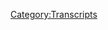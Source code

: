 {{DEFAULTSORT:
    #_TRANSCRIPT_0865:Chatting with Anna Merlan
}}{{Transcript
    | title         = [[865: Chatting with Anna Merlan]]
    | caption       = [https://knowledgefight.libsyn.com/865-chatting-with-anna-merlan Listen to this episode on Libsyn]
    | episodeNumber = [[865: Chatting with Anna Merlan|865]]
    | length        = 01:10:16
}}

{{MessageBox
    | header     = Warning: Bot Generated Content
    | text       = This transcript was automatically generated by transcription software and likely contains many mistakes and misattributions. Please check the audio for definitive quotes, attribution, and context.
    | image      = N3yvass4myg91.webp
    | imagewidth = 50px
    | id         = warning
}}

{{TranscriptBlock
    | name      = Unknown Speaker
    | timestamp = 00:00:00.000
    | text      = N-N-N-N-N-N-N-Knowledge Fight
}}

{{TranscriptBlock
    | name      = Unknown Speaker
    | timestamp = 00:00:12.960
    | text      = Dan and Jordan, I am sweating.
}}

{{TranscriptBlock
    | name      = Unknown Speaker
    | timestamp = 00:00:19.600
    | text      = Knowledgefight.com, it's time to pray.
}}

{{TranscriptBlock
    | name      = Unknown Speaker
    | timestamp = 00:00:21.399
    | text      = I have great respect for Knowledgefight.
}}

{{TranscriptBlock
    | name      = Unknown Speaker
    | timestamp = 00:00:23.920
    | text      = Knowledgefight.
}}

{{TranscriptBlock
    | name      = Unknown Speaker
    | timestamp = 00:00:24.920
    | text      = I'm sick of them posing as if they're the good guys saying we are the bad guys.
}}

{{TranscriptBlock
    | name      = Unknown Speaker
    | timestamp = 00:00:29.359
    | text      = Knowledgefight.
}}

{{TranscriptBlock
    | name      = Unknown Speaker
    | timestamp = 00:00:30.359
    | text      = Dan and Jordan, Knowledgefight.
}}

{{TranscriptBlock
    | name      = Unknown Speaker
    | timestamp = 00:00:31.359
    | text      = Riddle her, riddle her, riddle her.
}}

{{TranscriptBlock
    | name      = Unknown Speaker
    | timestamp = 00:00:32.359
    | text      = Need, need money.
}}

{{TranscriptBlock
    | name      = Unknown Speaker
    | timestamp = 00:00:33.359
    | text      = Riddle her, riddle her, riddle her.
}}

{{TranscriptBlock
    | name      = Unknown Speaker
    | timestamp = 00:00:34.359
    | text      = Andy in Kansas.
}}

{{TranscriptBlock
    | name      = Unknown Speaker
    | timestamp = 00:00:35.359
    | text      = Andy in, Andy in.
}}

{{TranscriptBlock
    | name      = Unknown Speaker
    | timestamp = 00:00:36.359
    | text      = Stop it.
}}

{{TranscriptBlock
    | name      = Unknown Speaker
    | timestamp = 00:00:37.359
    | text      = Andy in, Andy in Kansas.
}}

{{TranscriptBlock
    | name      = Unknown Speaker
    | timestamp = 00:00:38.359
    | text      = Andy in, Andy in.
}}

{{TranscriptBlock
    | name      = Unknown Speaker
    | timestamp = 00:00:39.359
    | text      = It's time to pray.
}}

{{TranscriptBlock
    | name      = Unknown Speaker
    | timestamp = 00:00:40.359
    | text      = Andy in Kansas, you're on the air.
}}

{{TranscriptBlock
    | name      = Unknown Speaker
    | timestamp = 00:00:41.359
    | text      = Thanks for holding.
}}

{{TranscriptBlock
    | name      = Unknown Speaker
    | timestamp = 00:00:42.359
    | text      = Hello Alex, I'm a first time caller.
}}

{{TranscriptBlock
    | name      = Unknown Speaker
    | timestamp = 00:00:43.359
    | text      = I'm a huge fan.
}}

{{TranscriptBlock
    | name      = Unknown Speaker
    | timestamp = 00:00:44.359
    | text      = I love your work.
}}

{{TranscriptBlock
    | name      = Unknown Speaker
    | timestamp = 00:00:45.359
    | text      = Knowledgefight.
}}

{{TranscriptBlock
    | name      = Unknown Speaker
    | timestamp = 00:00:46.359
    | text      = N-N-N-N-N-Knowledgefight.com.
}}

{{TranscriptBlock
    | name      = Unknown Speaker
    | timestamp = 00:00:47.359
    | text      = I love you.
}}

{{TranscriptBlock
    | name      = Unknown Speaker
    | timestamp = 00:00:59.799
    | text      = Hello everyone and welcome back to Knowledgefight.
}}

{{TranscriptBlock
    | name      = Unknown Speaker
    | timestamp = 00:01:02.119
    | text      = I am once again alone without my co-host Dan.
}}

{{TranscriptBlock
    | name      = Unknown Speaker
    | timestamp = 00:01:05.040
    | text      = Today, however, I am joined by renowned journalist Anna Merlin.
}}

{{TranscriptBlock
    | name      = Unknown Speaker
    | timestamp = 00:01:10.439
    | text      = Thank you so much for your coming onto the show.
}}

{{TranscriptBlock
    | name      = Unknown Speaker
    | timestamp = 00:01:12.480
    | text      = Thank you for having me.
}}

{{TranscriptBlock
    | name      = Unknown Speaker
    | timestamp = 00:01:13.480
    | text      = Did you kill Dan?
}}

{{TranscriptBlock
    | name      = Unknown Speaker
    | timestamp = 00:01:15.040
    | text      = I, I did not kill Dan.
}}

{{TranscriptBlock
    | name      = Unknown Speaker
    | timestamp = 00:01:17.879
    | text      = Sometimes we've, we've decided that doing interviews separate allows us to actually
}}

{{TranscriptBlock
    | name      = Unknown Speaker
    | timestamp = 00:01:23.620
    | text      = listen to people as opposed to the two of us just talking to each other the whole time.
}}

{{TranscriptBlock
    | name      = Unknown Speaker
    | timestamp = 00:01:27.120
    | text      = It sounds like you killed Dan.
}}

{{TranscriptBlock
    | name      = Unknown Speaker
    | timestamp = 00:01:28.120
    | text      = It's okay though.
}}

{{TranscriptBlock
    | name      = Unknown Speaker
    | timestamp = 00:01:29.120
    | text      = I'll, I can ask you about it later.
}}

{{TranscriptBlock
    | name      = Unknown Speaker
    | timestamp = 00:01:30.719
    | text      = Maybe next time.
}}

{{TranscriptBlock
    | name      = Unknown Speaker
    | timestamp = 00:01:31.719
    | text      = Uh huh.
}}

{{TranscriptBlock
    | name      = Unknown Speaker
    | timestamp = 00:01:32.719
    | text      = I can't.
}}

{{TranscriptBlock
    | name      = Unknown Speaker
    | timestamp = 00:01:33.719
    | text      = You see, he's, he's the, I've, my, let me, let me put it this way, I've hitched my wagon
}}

{{TranscriptBlock
    | name      = Unknown Speaker
    | timestamp = 00:01:38.719
    | text      = to him.
}}

{{TranscriptBlock
    | name      = Unknown Speaker
    | timestamp = 00:01:39.719
    | text      = I can't kill him.
}}

{{TranscriptBlock
    | name      = Unknown Speaker
    | timestamp = 00:01:40.719
    | text      = True.
}}

{{TranscriptBlock
    | name      = Unknown Speaker
    | timestamp = 00:01:41.719
    | text      = He can kill me at any time.
}}

{{TranscriptBlock
    | name      = Unknown Speaker
    | timestamp = 00:01:42.719
    | text      = Definitely.
}}

{{TranscriptBlock
    | name      = Unknown Speaker
    | timestamp = 00:01:43.719
    | text      = That's true.
}}

{{TranscriptBlock
    | name      = Unknown Speaker
    | timestamp = 00:01:44.719
    | text      = I don't know about that, but I mean he could, well, you know, whatever.
}}

{{TranscriptBlock
    | name      = Unknown Speaker
    | timestamp = 00:01:48.120
    | text      = Anyway, I'm just saying I'm rooting for you guys to fight to the death.
}}

{{TranscriptBlock
    | name      = Unknown Speaker
    | timestamp = 00:01:52.959
    | text      = I think so long as we avoid volcanoes and the tops of which we should be good on that
}}

{{TranscriptBlock
    | name      = Unknown Speaker
    | timestamp = 00:01:58.959
    | text      = front.
}}

{{TranscriptBlock
    | name      = Unknown Speaker
    | timestamp = 00:01:59.959
    | text      = Famous last words.
}}

{{TranscriptBlock
    | name      = Unknown Speaker
    | timestamp = 00:02:00.959
    | text      = Uh, yeah.
}}

{{TranscriptBlock
    | name      = Unknown Speaker
    | timestamp = 00:02:01.959
    | text      = So, uh, Anna, I, I mean, first off, you're currently a vice journalist.
}}

{{TranscriptBlock
    | name      = Unknown Speaker
    | timestamp = 00:02:08.719
    | text      = Uh, you formerly worked for Jezebel.
}}

{{TranscriptBlock
    | name      = Unknown Speaker
    | timestamp = 00:02:11.960
    | text      = You've, uh, I, I specifically reached out to talk about your book, uh, Republic of Lies,
}}

{{TranscriptBlock
    | name      = Unknown Speaker
    | timestamp = 00:02:17.400
    | text      = which, uh, came out in about 2019.
}}

{{TranscriptBlock
    | name      = Unknown Speaker
    | timestamp = 00:02:19.719
    | text      = 2019.
}}

{{TranscriptBlock
    | name      = Unknown Speaker
    | timestamp = 00:02:20.719
    | text      = Yeah.
}}

{{TranscriptBlock
    | name      = Unknown Speaker
    | timestamp = 00:02:21.719
    | text      = Like, um, April, I believe 2019.
}}

{{TranscriptBlock
    | name      = Unknown Speaker
    | timestamp = 00:02:23.879
    | text      = So, you know, it became almost immediately irrelevant and then it became really irrelevant.
}}

{{TranscriptBlock
    | name      = Unknown Speaker
    | timestamp = 00:02:30.719
    | text      = Yeah.
}}

{{TranscriptBlock
    | name      = Unknown Speaker
    | timestamp = 00:02:31.719
    | text      = That's, I think that's one of the things that I found so interesting, uh, going back over
}}

{{TranscriptBlock
    | name      = Unknown Speaker
    | timestamp = 00:02:38.560
    | text      = is just, uh, well, I mean, I suppose the best place to start there is with the very opening.
}}

{{TranscriptBlock
    | name      = Unknown Speaker
    | timestamp = 00:02:46.560
    | text      = You went on the conspiracy groups.
}}

{{TranscriptBlock
    | name      = Unknown Speaker
    | timestamp = 00:02:48.599
    | text      = I did.
}}

{{TranscriptBlock
    | name      = Unknown Speaker
    | timestamp = 00:02:49.599
    | text      = I did.
}}

{{TranscriptBlock
    | name      = Unknown Speaker
    | timestamp = 00:02:50.599
    | text      = I was one of several journalists actually went on that cruise.
}}

{{TranscriptBlock
    | name      = Unknown Speaker
    | timestamp = 00:02:53.120
    | text      = Um, the presence of journalists on that cruise went so poorly that they did not have another
}}

{{TranscriptBlock
    | name      = Unknown Speaker
    | timestamp = 00:02:58.639
    | text      = cruise for years and I heard that the next one, there was maybe going to be some kind
}}

{{TranscriptBlock
    | name      = Unknown Speaker
    | timestamp = 00:03:02.939
    | text      = of rule about not having journalists.
}}

{{TranscriptBlock
    | name      = Unknown Speaker
    | timestamp = 00:03:04.460
    | text      = So we were very disruptive in a way that we did not intend to be.
}}

{{TranscriptBlock
    | name      = Unknown Speaker
    | timestamp = 00:03:08.439
    | text      = Like really tried not to be, I want to stress that we really tried not to be, but, um, specifically
}}

{{TranscriptBlock
    | name      = Unknown Speaker
    | timestamp = 00:03:13.800
    | text      = my now friend Bronwyn Dickey, um, was there from Popular Mechanics.
}}

{{TranscriptBlock
    | name      = Unknown Speaker
    | timestamp = 00:03:18.800
    | text      = A bunch of people on the cruise were very upset about the idea of Popular Mechanics
}}

{{TranscriptBlock
    | name      = Unknown Speaker
    | timestamp = 00:03:22.080
    | text      = being there because Popular Mechanics had written like a full book debunking 9-11 conspiracy
}}

{{TranscriptBlock
    | name      = Unknown Speaker
    | timestamp = 00:03:27.439
    | text      = theories.
}}

{{TranscriptBlock
    | name      = Unknown Speaker
    | timestamp = 00:03:28.439
    | text      = Um, and so, oh yeah, that seems silly, but now that I think about it, yeah, that makes
}}

{{TranscriptBlock
    | name      = Unknown Speaker
    | timestamp = 00:03:33.960
    | text      = perfect sense.
}}

{{TranscriptBlock
    | name      = Unknown Speaker
    | timestamp = 00:03:34.960
    | text      = So they were, they were very concerned about Bronwyn being there.
}}

{{TranscriptBlock
    | name      = Unknown Speaker
    | timestamp = 00:03:38.199
    | text      = That's concerned about me really, um, which was fine, but so it ended with, um, all of
}}

{{TranscriptBlock
    | name      = Unknown Speaker
    | timestamp = 00:03:44.800
    | text      = the journalists.
}}

{{TranscriptBlock
    | name      = Unknown Speaker
    | timestamp = 00:03:45.800
    | text      = It was me, Bronwyn, a photographer named Dina Latovski, who is also a good friend of it,
}}

{{TranscriptBlock
    | name      = Unknown Speaker
    | timestamp = 00:03:50.039
    | text      = friend now and our friend Colin who was there, uh, blogging for his wife's blog.
}}

{{TranscriptBlock
    | name      = Unknown Speaker
    | timestamp = 00:03:55.120
    | text      = Anyway, we all ended up getting kind of followed around the boat at various times by people
}}

{{TranscriptBlock
    | name      = Unknown Speaker
    | timestamp = 00:04:00.719
    | text      = on the cruise, um, who were intent on proving various things about us.
}}

{{TranscriptBlock
    | name      = Unknown Speaker
    | timestamp = 00:04:05.080
    | text      = I still have like video and audio footage of this husband-wife team cornering me in
}}

{{TranscriptBlock
    | name      = Unknown Speaker
    | timestamp = 00:04:11.599
    | text      = the boat computer lab and accusing me of being in the CIA, uh, and then telling me I wouldn't
}}

{{TranscriptBlock
    | name      = Unknown Speaker
    | timestamp = 00:04:17.680
    | text      = necessarily know if I was in the CIA.
}}

{{TranscriptBlock
    | name      = Unknown Speaker
    | timestamp = 00:04:19.639
    | text      = It was, it was a really, really long week.
}}

{{TranscriptBlock
    | name      = Unknown Speaker
    | timestamp = 00:04:24.519
    | text      = I like that.
}}

{{TranscriptBlock
    | name      = Unknown Speaker
    | timestamp = 00:04:25.519
    | text      = Yeah.
}}

{{TranscriptBlock
    | name      = Unknown Speaker
    | timestamp = 00:04:26.519
    | text      = I like that.
}}

{{TranscriptBlock
    | name      = Unknown Speaker
    | timestamp = 00:04:27.519
    | text      = I see the thing about it that I don't understand is, well, first off, I don't understand cruises
}}

{{TranscriptBlock
    | name      = Unknown Speaker
    | timestamp = 00:04:33.759
    | text      = at all, I can't, I don't understand the idea of not having an escape.
}}

{{TranscriptBlock
    | name      = Unknown Speaker
    | timestamp = 00:04:37.639
    | text      = I can't recommend it.
}}

{{TranscriptBlock
    | name      = Unknown Speaker
    | timestamp = 00:04:38.920
    | text      = That boggles my mind.
}}

{{TranscriptBlock
    | name      = Unknown Speaker
    | timestamp = 00:04:39.920
    | text      = It was, it was not good.
}}

{{TranscriptBlock
    | name      = Unknown Speaker
    | timestamp = 00:04:43.720
    | text      = Then for them to go seems mad because they're conspiracy theorists are all climbing together
}}

{{TranscriptBlock
    | name      = Unknown Speaker
    | timestamp = 00:04:51.139
    | text      = on a boat at an easily, uh, isolatable circumstance.
}}

{{TranscriptBlock
    | name      = Unknown Speaker
    | timestamp = 00:04:54.959
    | text      = Yeah.
}}

{{TranscriptBlock
    | name      = Unknown Speaker
    | timestamp = 00:04:55.959
    | text      = I was surprised.
}}

{{TranscriptBlock
    | name      = Unknown Speaker
    | timestamp = 00:04:56.959
    | text      = They can all be found.
}}

{{TranscriptBlock
    | name      = Unknown Speaker
    | timestamp = 00:04:58.199
    | text      = I was really surprised.
}}

{{TranscriptBlock
    | name      = Unknown Speaker
    | timestamp = 00:04:59.199
    | text      = Um, also two of them, a husband and husband and wife pair named Sean David Morton and
}}

{{TranscriptBlock
    | name      = Unknown Speaker
    | timestamp = 00:05:04.399
    | text      = Melissa Morton were actually arrested coming off the boat, um, you know, for, um, financial
}}

{{TranscriptBlock
    | name      = Unknown Speaker
    | timestamp = 00:05:11.519
    | text      = fraud that they both eventually went to prison for.
}}

{{TranscriptBlock
    | name      = Unknown Speaker
    | timestamp = 00:05:14.360
    | text      = So like on a number of levels, it just, it didn't seem like the best idea.
}}

{{TranscriptBlock
    | name      = Unknown Speaker
    | timestamp = 00:05:19.720
    | text      = It was also very expensive and a lot of the both presenters and guests on the cruise were
}}

{{TranscriptBlock
    | name      = Unknown Speaker
    | timestamp = 00:05:25.120
    | text      = not in like great financial conditions.
}}

{{TranscriptBlock
    | name      = Unknown Speaker
    | timestamp = 00:05:29.040
    | text      = So I don't know that it was really a good plan for any of them, but they seem to have
}}

{{TranscriptBlock
    | name      = Unknown Speaker
    | timestamp = 00:05:32.800
    | text      = a nice time.
}}

{{TranscriptBlock
    | name      = Unknown Speaker
    | timestamp = 00:05:34.800
    | text      = Yeah.
}}

{{TranscriptBlock
    | name      = Unknown Speaker
    | timestamp = 00:05:35.800
    | text      = Well, I mean, I think what I find fascinating about it is that it speaks to the level of
}}

{{TranscriptBlock
    | name      = Unknown Speaker
    | timestamp = 00:05:41.519
    | text      = loneliness in the community for stuff.
}}

{{TranscriptBlock
    | name      = Unknown Speaker
    | timestamp = 00:05:45.000
    | text      = I mean, if you're willing to go on a cruise, just that's, that's lonely.
}}

{{TranscriptBlock
    | name      = Unknown Speaker
    | timestamp = 00:05:50.920
    | text      = I mean, a lot of the guests were actually there because they specifically wanted to
}}

{{TranscriptBlock
    | name      = Unknown Speaker
    | timestamp = 00:05:55.120
    | text      = hear either from Andrew Wakefield, who's sort of the father of modern vaccine conspiracy
}}

{{TranscriptBlock
    | name      = Unknown Speaker
    | timestamp = 00:05:59.199
    | text      = theories, or because they wanted to get an audience with Sean David Morton or, um, Winston
}}

{{TranscriptBlock
    | name      = Unknown Speaker
    | timestamp = 00:06:05.680
    | text      = shroud, who is another like self-styled financial expert.
}}

{{TranscriptBlock
    | name      = Unknown Speaker
    | timestamp = 00:06:08.399
    | text      = Um, you know, both of these people were practicing what I would argue was redemption theory,
}}

{{TranscriptBlock
    | name      = Unknown Speaker
    | timestamp = 00:06:14.240
    | text      = which is sort of a branch of like sovereign citizen financial, um, conspiracy theory stuff.
}}

{{TranscriptBlock
    | name      = Unknown Speaker
    | timestamp = 00:06:18.879
    | text      = But a lot of folks on the boat were specifically wanting to be in their seminars, wanting to
}}

{{TranscriptBlock
    | name      = Unknown Speaker
    | timestamp = 00:06:22.879
    | text      = take notes, wanting to like figure out how to get out of what, whatever financial situation
}}

{{TranscriptBlock
    | name      = Unknown Speaker
    | timestamp = 00:06:28.240
    | text      = they thought they were in or were undoubtedly in.
}}

{{TranscriptBlock
    | name      = Unknown Speaker
    | timestamp = 00:06:31.399
    | text      = And so for a lot of people, I guess, spending like $2,000 to go on this cruise and hear
}}

{{TranscriptBlock
    | name      = Unknown Speaker
    | timestamp = 00:06:35.439
    | text      = from these people seemed like a wise financial choice.
}}

{{TranscriptBlock
    | name      = Unknown Speaker
    | timestamp = 00:06:37.759
    | text      = And arguably, of course it was not.
}}

{{TranscriptBlock
    | name      = Unknown Speaker
    | timestamp = 00:06:40.199
    | text      = Right.
}}

{{TranscriptBlock
    | name      = Unknown Speaker
    | timestamp = 00:06:41.199
    | text      = Yeah.
}}

{{TranscriptBlock
    | name      = Unknown Speaker
    | timestamp = 00:06:42.199
    | text      = Well, that's an interesting, that's an interesting different angle on it because that turns
}}

{{TranscriptBlock
    | name      = Unknown Speaker
    | timestamp = 00:06:45.920
    | text      = it from a, a like grouping of people who believe in conspiracies trying to connect with each
}}

{{TranscriptBlock
    | name      = Unknown Speaker
    | timestamp = 00:06:53.220
    | text      = other into more of a, like a self-help guru bilking people out of, out of money in the
}}

{{TranscriptBlock
    | name      = Unknown Speaker
    | timestamp = 00:06:59.040
    | text      = same way.
}}

{{TranscriptBlock
    | name      = Unknown Speaker
    | timestamp = 00:07:00.040
    | text      = Yeah, it definitely felt, you know, like the rich dad, poor dad guy could be Sean dad Morton
}}

{{TranscriptBlock
    | name      = Unknown Speaker
    | timestamp = 00:07:06.560
    | text      = or Sean dad Morton.
}}

{{TranscriptBlock
    | name      = Unknown Speaker
    | timestamp = 00:07:08.439
    | text      = There we go.
}}

{{TranscriptBlock
    | name      = Unknown Speaker
    | timestamp = 00:07:09.439
    | text      = I've figured it out.
}}

{{TranscriptBlock
    | name      = Unknown Speaker
    | timestamp = 00:07:10.439
    | text      = Well, I had never, I have never read rich dad, poor dad, despite my partner's relative
}}

{{TranscriptBlock
    | name      = Unknown Speaker
    | timestamp = 00:07:17.480
    | text      = has given him like five copies of the book.
}}

{{TranscriptBlock
    | name      = Unknown Speaker
    | timestamp = 00:07:19.399
    | text      = And so we have had many copies of this book in our house that we immediately put somewhere
}}

{{TranscriptBlock
    | name      = Unknown Speaker
    | timestamp = 00:07:23.920
    | text      = else.
}}

{{TranscriptBlock
    | name      = Unknown Speaker
    | timestamp = 00:07:24.920
    | text      = So I had not read it and I did not know what it was about until I listened to an episode
}}

{{TranscriptBlock
    | name      = Unknown Speaker
    | timestamp = 00:07:29.160
    | text      = of books could kill it.
}}

{{TranscriptBlock
    | name      = Unknown Speaker
    | timestamp = 00:07:30.639
    | text      = It sounds like the, the, the entire narrative, like the, the rich dad was not actually really
}}

{{TranscriptBlock
    | name      = Unknown Speaker
    | timestamp = 00:07:35.800
    | text      = closely involved with the author's life.
}}

{{TranscriptBlock
    | name      = Unknown Speaker
    | timestamp = 00:07:37.600
    | text      = Also, the author did file for bankruptcy at one point.
}}

{{TranscriptBlock
    | name      = Unknown Speaker
    | timestamp = 00:07:40.439
    | text      = I think like it's really, it's an incredible text.
}}

{{TranscriptBlock
    | name      = Unknown Speaker
    | timestamp = 00:07:42.759
    | text      = Anyway, nothing to do with what we're doing here, but yeah.
}}

{{TranscriptBlock
    | name      = Unknown Speaker
    | timestamp = 00:07:45.720
    | text      = Well, I mean, arguably it's, it is, it's adjacent.
}}

{{TranscriptBlock
    | name      = Unknown Speaker
    | timestamp = 00:07:50.399
    | text      = Sure.
}}

{{TranscriptBlock
    | name      = Unknown Speaker
    | timestamp = 00:07:51.399
    | text      = Sure.
}}

{{TranscriptBlock
    | name      = Unknown Speaker
    | timestamp = 00:07:52.399
    | text      = Sure.
}}

{{TranscriptBlock
    | name      = Unknown Speaker
    | timestamp = 00:07:53.399
    | text      = That's the, that's the interesting thing that I'm, I'm connecting with all of this you know,
}}

{{TranscriptBlock
    | name      = Unknown Speaker
    | timestamp = 00:07:59.240
    | text      = the way that the, the cruise itself in 2015, 2016, but yeah, there's a typo in the book.
}}

{{TranscriptBlock
    | name      = Unknown Speaker
    | timestamp = 00:08:07.560
    | text      = I tried to have fixed in the paperback version and it did not get fixed, but it was 2016.
}}

{{TranscriptBlock
    | name      = Unknown Speaker
    | timestamp = 00:08:14.879
    | text      = That's the version.
}}

{{TranscriptBlock
    | name      = Unknown Speaker
    | timestamp = 00:08:15.879
    | text      = I know.
}}

{{TranscriptBlock
    | name      = Unknown Speaker
    | timestamp = 00:08:16.879
    | text      = I'm sorry.
}}

{{TranscriptBlock
    | name      = Unknown Speaker
    | timestamp = 00:08:17.879
    | text      = So so yeah, but in, in this way I see the people on this boat, on this cruise with you
}}

{{TranscriptBlock
    | name      = Unknown Speaker
    | timestamp = 00:08:26.319
    | text      = and they're there for this social gathering slash self-help financial guru.
}}

{{TranscriptBlock
    | name      = Unknown Speaker
    | timestamp = 00:08:34.120
    | text      = And I have to think that there is one or two of those people who wound up at the Capitol
}}

{{TranscriptBlock
    | name      = Unknown Speaker
    | timestamp = 00:08:39.759
    | text      = on January 6th.
}}

{{TranscriptBlock
    | name      = Unknown Speaker
    | timestamp = 00:08:40.759
    | text      = I have no idea.
}}

{{TranscriptBlock
    | name      = Unknown Speaker
    | timestamp = 00:08:41.759
    | text      = There's this winding road.
}}

{{TranscriptBlock
    | name      = Unknown Speaker
    | timestamp = 00:08:43.440
    | text      = I actually don't know.
}}

{{TranscriptBlock
    | name      = Unknown Speaker
    | timestamp = 00:08:45.440
    | text      = It's entirely possible.
}}

{{TranscriptBlock
    | name      = Unknown Speaker
    | timestamp = 00:08:47.360
    | text      = Not to my knowledge.
}}

{{TranscriptBlock
    | name      = Unknown Speaker
    | timestamp = 00:08:48.360
    | text      = Most of the folks on the boat at that time were not particularly political at the same
}}

{{TranscriptBlock
    | name      = Unknown Speaker
    | timestamp = 00:08:52.360
    | text      = time as I wrote.
}}

{{TranscriptBlock
    | name      = Unknown Speaker
    | timestamp = 00:08:53.360
    | text      = Several of them were really excited about Donald Trump, so I don't know what ended up
}}

{{TranscriptBlock
    | name      = Unknown Speaker
    | timestamp = 00:08:57.240
    | text      = happening.
}}

{{TranscriptBlock
    | name      = Unknown Speaker
    | timestamp = 00:08:58.240
    | text      = I haven't kept in touch with any of the attendees.
}}

{{TranscriptBlock
    | name      = Unknown Speaker
    | timestamp = 00:09:01.279
    | text      = I have continued to follow obviously a number of the presenters and have had run ins with
}}

{{TranscriptBlock
    | name      = Unknown Speaker
    | timestamp = 00:09:08.799
    | text      = them at various times over the years.
}}

{{TranscriptBlock
    | name      = Unknown Speaker
    | timestamp = 00:09:10.720
    | text      = Yeah, it's a really good question.
}}

{{TranscriptBlock
    | name      = Unknown Speaker
    | timestamp = 00:09:13.120
    | text      = I didn't think of that.
}}

{{TranscriptBlock
    | name      = Unknown Speaker
    | timestamp = 00:09:14.120
    | text      = I'm curious if any of them ended up going.
}}

{{TranscriptBlock
    | name      = Unknown Speaker
    | timestamp = 00:09:15.639
    | text      = I don't know.
}}

{{TranscriptBlock
    | name      = Unknown Speaker
    | timestamp = 00:09:16.639
    | text      = I have no idea.
}}

{{TranscriptBlock
    | name      = Unknown Speaker
    | timestamp = 00:09:17.639
    | text      = On the one hand, maybe on the other hand, a lot of those folks were pretty much convinced
}}

{{TranscriptBlock
    | name      = Unknown Speaker
    | timestamp = 00:09:22.879
    | text      = that politics were sort of like a, you know, a ruse, an illusion, a veil through which
}}

{{TranscriptBlock
    | name      = Unknown Speaker
    | timestamp = 00:09:27.039
    | text      = we have to pierce to see the true workings of things.
}}

{{TranscriptBlock
    | name      = Unknown Speaker
    | timestamp = 00:09:30.360
    | text      = So it's entirely possible that they just...
}}

{{TranscriptBlock
    | name      = Unknown Speaker
    | timestamp = 00:09:33.240
    | text      = Tell me when they start sounding crazy.
}}

{{TranscriptBlock
    | name      = Unknown Speaker
    | timestamp = 00:09:34.639
    | text      = Yeah, I mean, honestly.
}}

{{TranscriptBlock
    | name      = Unknown Speaker
    | timestamp = 00:09:35.639
    | text      = So, you know, I mean, I see them, I see these folks periodically when I go to Conscious
}}

{{TranscriptBlock
    | name      = Unknown Speaker
    | timestamp = 00:09:40.480
    | text      = Life, which is a big new age festival in LA, it's an expo, and I usually go every couple
}}

{{TranscriptBlock
    | name      = Unknown Speaker
    | timestamp = 00:09:47.080
    | text      = of years to kind of like see what's up and, you know, see what the latest trends are.
}}

{{TranscriptBlock
    | name      = Unknown Speaker
    | timestamp = 00:09:51.840
    | text      = See what's up.
}}

{{TranscriptBlock
    | name      = Unknown Speaker
    | timestamp = 00:09:52.840
    | text      = Just see what's up.
}}

{{TranscriptBlock
    | name      = Unknown Speaker
    | timestamp = 00:09:53.840
    | text      = See what the trends are.
}}

{{TranscriptBlock
    | name      = Unknown Speaker
    | timestamp = 00:09:54.840
    | text      = You know, like one thing that I do a lot of actually is I will go to conferences or listen
}}

{{TranscriptBlock
    | name      = Unknown Speaker
    | timestamp = 00:10:02.080
    | text      = in on them online and stuff that like I often don't even end up writing about just to like
}}

{{TranscriptBlock
    | name      = Unknown Speaker
    | timestamp = 00:10:05.879
    | text      = see what the haps are.
}}

{{TranscriptBlock
    | name      = Unknown Speaker
    | timestamp = 00:10:09.120
    | text      = And so I do occasionally see some of the conspiracy attendees at Conscious Life, they do not remember
}}

{{TranscriptBlock
    | name      = Unknown Speaker
    | timestamp = 00:10:14.679
    | text      = me.
}}

{{TranscriptBlock
    | name      = Unknown Speaker
    | timestamp = 00:10:15.679
    | text      = I have not played as large a role in their lives as they have in mine.
}}

{{TranscriptBlock
    | name      = Unknown Speaker
    | timestamp = 00:10:19.200
    | text      = Interesting.
}}

{{TranscriptBlock
    | name      = Unknown Speaker
    | timestamp = 00:10:20.200
    | text      = Yeah, no.
}}

{{TranscriptBlock
    | name      = Unknown Speaker
    | timestamp = 00:10:21.200
    | text      = Okay.
}}

{{TranscriptBlock
    | name      = Unknown Speaker
    | timestamp = 00:10:22.200
    | text      = So you're more of just like an amateur lurker at the, fascinating.
}}

{{TranscriptBlock
    | name      = Unknown Speaker
    | timestamp = 00:10:27.879
    | text      = Totally.
}}

{{TranscriptBlock
    | name      = Unknown Speaker
    | timestamp = 00:10:28.879
    | text      = I mean, I also think.
}}

{{TranscriptBlock
    | name      = Unknown Speaker
    | timestamp = 00:10:30.879
    | text      = What do you take from it?
}}

{{TranscriptBlock
    | name      = Unknown Speaker
    | timestamp = 00:10:32.879
    | text      = From the fact that they don't remember me?
}}

{{TranscriptBlock
    | name      = Unknown Speaker
    | timestamp = 00:10:34.720
    | text      = Not just like the trends, no, no, no, no, no, no, no.
}}

{{TranscriptBlock
    | name      = Unknown Speaker
    | timestamp = 00:10:37.279
    | text      = Not just the trends and the like.
}}

{{TranscriptBlock
    | name      = Unknown Speaker
    | timestamp = 00:10:39.399
    | text      = Like there's, what do you take from being in that environment?
}}

{{TranscriptBlock
    | name      = Unknown Speaker
    | timestamp = 00:10:43.000
    | text      = Like there's no sort of tactile, emotional feel you have when you're walking through
}}

{{TranscriptBlock
    | name      = Unknown Speaker
    | timestamp = 00:10:47.720
    | text      = these booths of lunatics.
}}

{{TranscriptBlock
    | name      = Unknown Speaker
    | timestamp = 00:10:49.919
    | text      = Well, so unfortunately I really enjoy being there.
}}

{{TranscriptBlock
    | name      = Unknown Speaker
    | timestamp = 00:10:53.000
    | text      = I actually have like a pretty good rapport with the guy who owns and runs Conscious Life.
}}

{{TranscriptBlock
    | name      = Unknown Speaker
    | timestamp = 00:10:58.519
    | text      = His name is Robert Quicksilver.
}}

{{TranscriptBlock
    | name      = Unknown Speaker
    | timestamp = 00:10:59.840
    | text      = And for whatever reason, he seems to like me despite, yeah, I don't know.
}}

{{TranscriptBlock
    | name      = Unknown Speaker
    | timestamp = 00:11:05.879
    | text      = I don't know.
}}

{{TranscriptBlock
    | name      = Unknown Speaker
    | timestamp = 00:11:06.879
    | text      = I don't know.
}}

{{TranscriptBlock
    | name      = Unknown Speaker
    | timestamp = 00:11:07.879
    | text      = I don't know.
}}

{{TranscriptBlock
    | name      = Unknown Speaker
    | timestamp = 00:11:08.879
    | text      = Sure.
}}

{{TranscriptBlock
    | name      = Unknown Speaker
    | timestamp = 00:11:09.879
    | text      = And I like him.
}}

{{TranscriptBlock
    | name      = Unknown Speaker
    | timestamp = 00:11:10.879
    | text      = I quite like talking to all of these folks, you know, despite the fact that I'm not here
}}

{{TranscriptBlock
    | name      = Unknown Speaker
    | timestamp = 00:11:19.679
    | text      = to sort of report in a way that they would enjoy.
}}

{{TranscriptBlock
    | name      = Unknown Speaker
    | timestamp = 00:11:23.240
    | text      = And I also don't know that they like me a lot personally.
}}

{{TranscriptBlock
    | name      = Unknown Speaker
    | timestamp = 00:11:25.440
    | text      = Like I ran into some sort of QAnon characters the last time I was, or the time before last
}}

{{TranscriptBlock
    | name      = Unknown Speaker
    | timestamp = 00:11:31.600
    | text      = that I was at Conscious Life.
}}

{{TranscriptBlock
    | name      = Unknown Speaker
    | timestamp = 00:11:32.600
    | text      = And later they were talking about me on like a podcast and agreeing that I had a very dark
}}

{{TranscriptBlock
    | name      = Unknown Speaker
    | timestamp = 00:11:37.840
    | text      = energy and they didn't understand what my deal was.
}}

{{TranscriptBlock
    | name      = Unknown Speaker
    | timestamp = 00:11:40.000
    | text      = And I was like, yeah, okay, fair.
}}

{{TranscriptBlock
    | name      = Unknown Speaker
    | timestamp = 00:11:41.960
    | text      = Anyway, sorry.
}}

{{TranscriptBlock
    | name      = Unknown Speaker
    | timestamp = 00:11:42.960
    | text      = What do I take from being there?
}}

{{TranscriptBlock
    | name      = Unknown Speaker
    | timestamp = 00:11:45.519
    | text      = So this last time, the last time I went was in February of this year, and I was really
}}

{{TranscriptBlock
    | name      = Unknown Speaker
    | timestamp = 00:11:49.799
    | text      = curious to see what effect COVID had had on the sort of broader new age and conspiracy
}}

{{TranscriptBlock
    | name      = Unknown Speaker
    | timestamp = 00:11:58.080
    | text      = communities who all tend to come together at Conscious Life.
}}

{{TranscriptBlock
    | name      = Unknown Speaker
    | timestamp = 00:12:02.159
    | text      = And ultimately it has not had much effect in the same way that the broader world has
}}

{{TranscriptBlock
    | name      = Unknown Speaker
    | timestamp = 00:12:07.440
    | text      = kind of elected to forget the pandemic and move on as quickly as they can.
}}

{{TranscriptBlock
    | name      = Unknown Speaker
    | timestamp = 00:12:12.600
    | text      = There's also not a lot of discussion about it at Conscious Life, except for Del Bigtree,
}}

{{TranscriptBlock
    | name      = Unknown Speaker
    | timestamp = 00:12:17.080
    | text      = who's a big anti-vaccine figure who did like a keynote while I was there, who talked obviously
}}

{{TranscriptBlock
    | name      = Unknown Speaker
    | timestamp = 00:12:22.279
    | text      = a lot about vaccine mandates and lockdowns and the sort of need for political and legal
}}

{{TranscriptBlock
    | name      = Unknown Speaker
    | timestamp = 00:12:28.519
    | text      = revenge on the people who he believes inflicted the pandemic on us.
}}

{{TranscriptBlock
    | name      = Unknown Speaker
    | timestamp = 00:12:34.320
    | text      = Yeah, no, it was interesting.
}}

{{TranscriptBlock
    | name      = Unknown Speaker
    | timestamp = 00:12:36.320
    | text      = Also, you know.
}}

{{TranscriptBlock
    | name      = Unknown Speaker
    | timestamp = 00:12:37.320
    | text      = Playing the hits.
}}

{{TranscriptBlock
    | name      = Unknown Speaker
    | timestamp = 00:12:38.320
    | text      = Sure, sure.
}}

{{TranscriptBlock
    | name      = Unknown Speaker
    | timestamp = 00:12:39.320
    | text      = Playing the hits, playing the hits.
}}

{{TranscriptBlock
    | name      = Unknown Speaker
    | timestamp = 00:12:40.320
    | text      = He's very popular.
}}

{{TranscriptBlock
    | name      = Unknown Speaker
    | timestamp = 00:12:41.320
    | text      = I can totally see him running for office someday.
}}

{{TranscriptBlock
    | name      = Unknown Speaker
    | timestamp = 00:12:45.440
    | text      = You know?
}}

{{TranscriptBlock
    | name      = Unknown Speaker
    | timestamp = 00:12:46.440
    | text      = So, yeah.
}}

{{TranscriptBlock
    | name      = Unknown Speaker
    | timestamp = 00:12:47.440
    | text      = But I mean, again, it's super interesting because I'm in that lecture.
}}

{{TranscriptBlock
    | name      = Unknown Speaker
    | timestamp = 00:12:50.039
    | text      = There's several hundred people in the room.
}}

{{TranscriptBlock
    | name      = Unknown Speaker
    | timestamp = 00:12:51.360
    | text      = I'm obviously like the only person wearing a mask, of course, as you might imagine.
}}

{{TranscriptBlock
    | name      = Unknown Speaker
    | timestamp = 00:12:59.759
    | text      = And no, it's like nobody is...
}}

{{TranscriptBlock
    | name      = Unknown Speaker
    | timestamp = 00:13:02.600
    | text      = Ironically revealing yourself by wearing a mask.
}}

{{TranscriptBlock
    | name      = Unknown Speaker
    | timestamp = 00:13:05.679
    | text      = It's true.
}}

{{TranscriptBlock
    | name      = Unknown Speaker
    | timestamp = 00:13:06.679
    | text      = And ironically, like nobody had anything to say to me about it.
}}

{{TranscriptBlock
    | name      = Unknown Speaker
    | timestamp = 00:13:10.259
    | text      = You know, like there have been times past where I have covered whatever conspiracy events
}}

{{TranscriptBlock
    | name      = Unknown Speaker
    | timestamp = 00:13:14.679
    | text      = while wearing a mask and have gotten super duper harassed.
}}

{{TranscriptBlock
    | name      = Unknown Speaker
    | timestamp = 00:13:17.080
    | text      = And so have my colleagues.
}}

{{TranscriptBlock
    | name      = Unknown Speaker
    | timestamp = 00:13:18.080
    | text      = But in this particular space, it was just like, I don't know, they just weren't there
}}

{{TranscriptBlock
    | name      = Unknown Speaker
    | timestamp = 00:13:22.440
    | text      = to fuck with me.
}}

{{TranscriptBlock
    | name      = Unknown Speaker
    | timestamp = 00:13:23.440
    | text      = They were there to hear from Del Bictory.
}}

{{TranscriptBlock
    | name      = Unknown Speaker
    | timestamp = 00:13:24.600
    | text      = So like...
}}

{{TranscriptBlock
    | name      = Unknown Speaker
    | timestamp = 00:13:25.600
    | text      = Everyone's just fucking tired, man.
}}

{{TranscriptBlock
    | name      = Unknown Speaker
    | timestamp = 00:13:28.299
    | text      = We're just fucking tired of COVID.
}}

{{TranscriptBlock
    | name      = Unknown Speaker
    | timestamp = 00:13:30.080
    | text      = Yeah.
}}

{{TranscriptBlock
    | name      = Unknown Speaker
    | timestamp = 00:13:31.080
    | text      = Whatever.
}}

{{TranscriptBlock
    | name      = Unknown Speaker
    | timestamp = 00:13:32.080
    | text      = Wear your goddamn mask.
}}

{{TranscriptBlock
    | name      = Unknown Speaker
    | timestamp = 00:13:33.080
    | text      = I don't care.
}}

{{TranscriptBlock
    | name      = Unknown Speaker
    | timestamp = 00:13:34.080
    | text      = Yeah, it was great.
}}

{{TranscriptBlock
    | name      = Unknown Speaker
    | timestamp = 00:13:35.080
    | text      = It's really nice.
}}

{{TranscriptBlock
    | name      = Unknown Speaker
    | timestamp = 00:13:36.080
    | text      = I definitely prefer, you know, being able to do my job without getting harassed.
}}

{{TranscriptBlock
    | name      = Unknown Speaker
    | timestamp = 00:13:41.960
    | text      = So no, it was great though.
}}

{{TranscriptBlock
    | name      = Unknown Speaker
    | timestamp = 00:13:42.960
    | text      = I really appreciated everybody's willingness to, you know, not inflict their choices on
}}

{{TranscriptBlock
    | name      = Unknown Speaker
    | timestamp = 00:13:47.639
    | text      = me or vice versa.
}}

{{TranscriptBlock
    | name      = Unknown Speaker
    | timestamp = 00:13:48.639
    | text      = You know.
}}

{{TranscriptBlock
    | name      = Unknown Speaker
    | timestamp = 00:13:49.639
    | text      = Yeah.
}}

{{TranscriptBlock
    | name      = Unknown Speaker
    | timestamp = 00:13:50.639
    | text      = All right.
}}

{{TranscriptBlock
    | name      = Unknown Speaker
    | timestamp = 00:13:51.639
    | text      = Now I'm kind of obsessed with the idea of walking around this post-COVID world and how
}}

{{TranscriptBlock
    | name      = Unknown Speaker
    | timestamp = 00:14:02.799
    | text      = everybody, I mean, what you're describing I find interesting is that everybody's collective
}}

{{TranscriptBlock
    | name      = Unknown Speaker
    | timestamp = 00:14:09.919
    | text      = fictions are all kind of agreeing on, let's just put COVID behind us.
}}

{{TranscriptBlock
    | name      = Unknown Speaker
    | timestamp = 00:14:14.519
    | text      = Everybody's collective fictions are intact and have been reinforced in whatever way was
}}

{{TranscriptBlock
    | name      = Unknown Speaker
    | timestamp = 00:14:19.639
    | text      = sort of politically and socially and financially useful by the pandemic.
}}

{{TranscriptBlock
    | name      = Unknown Speaker
    | timestamp = 00:14:24.759
    | text      = So people who were there to peddle this idea of sort of perpetual sickness and promise,
}}

{{TranscriptBlock
    | name      = Unknown Speaker
    | timestamp = 00:14:31.039
    | text      = you know, miraculous health cures were able to draw that from COVID.
}}

{{TranscriptBlock
    | name      = Unknown Speaker
    | timestamp = 00:14:35.799
    | text      = People whose ideas about, you know, lockdowns and government overreach, you know, people
}}

{{TranscriptBlock
    | name      = Unknown Speaker
    | timestamp = 00:14:40.840
    | text      = who just wanted to ignore the whole thing, whatever, whatever they needed to take from
}}

{{TranscriptBlock
    | name      = Unknown Speaker
    | timestamp = 00:14:44.840
    | text      = it, they did.
}}

{{TranscriptBlock
    | name      = Unknown Speaker
    | timestamp = 00:14:45.840
    | text      = So that, yeah, I don't know.
}}

{{TranscriptBlock
    | name      = Unknown Speaker
    | timestamp = 00:14:46.840
    | text      = It was interesting.
}}

{{TranscriptBlock
    | name      = Unknown Speaker
    | timestamp = 00:14:47.840
    | text      = It's always interesting.
}}

{{TranscriptBlock
    | name      = Unknown Speaker
    | timestamp = 00:14:48.840
    | text      = It's always interesting to see what people are talking about, what people are selling.
}}

{{TranscriptBlock
    | name      = Unknown Speaker
    | timestamp = 00:14:51.000
    | text      = There's always a lot of products to protect you from EMF frequencies and stuff like that.
}}

{{TranscriptBlock
    | name      = Unknown Speaker
    | timestamp = 00:14:58.000
    | text      = So I was looking at that.
}}

{{TranscriptBlock
    | name      = Unknown Speaker
    | timestamp = 00:14:59.000
    | text      = You know, it's just, I don't know.
}}

{{TranscriptBlock
    | name      = Unknown Speaker
    | timestamp = 00:15:00.000
    | text      = It's just a good time.
}}

{{TranscriptBlock
    | name      = Unknown Speaker
    | timestamp = 00:15:01.639
    | text      = There's very good samosas.
}}

{{TranscriptBlock
    | name      = Unknown Speaker
    | timestamp = 00:15:02.799
    | text      = There's an Indian like a restaurant that does catering every year and the samosas are incredible.
}}

{{TranscriptBlock
    | name      = Unknown Speaker
    | timestamp = 00:15:09.799
    | text      = I brought my partner this year.
}}

{{TranscriptBlock
    | name      = Unknown Speaker
    | timestamp = 00:15:11.080
    | text      = He actually ended up taking photos and publishing a photo essay on Vice because he was just
}}

{{TranscriptBlock
    | name      = Unknown Speaker
    | timestamp = 00:15:15.679
    | text      = wandering around the, he's a photographer and was just wandering around the exhibition
}}

{{TranscriptBlock
    | name      = Unknown Speaker
    | timestamp = 00:15:19.919
    | text      = hall and was like, holy shit, and ended up shooting like a really beautiful series of
}}

{{TranscriptBlock
    | name      = Unknown Speaker
    | timestamp = 00:15:23.840
    | text      = photos.
}}

{{TranscriptBlock
    | name      = Unknown Speaker
    | timestamp = 00:15:24.840
    | text      = So, you know, we all, it's a, it's a great time for the whole family.
}}

{{TranscriptBlock
    | name      = Unknown Speaker
    | timestamp = 00:15:27.840
    | text      = But now, now I suppose then let's, let's bring it home.
}}

{{TranscriptBlock
    | name      = Unknown Speaker
    | timestamp = 00:15:35.379
    | text      = What does conscious life do?
}}

{{TranscriptBlock
    | name      = Unknown Speaker
    | timestamp = 00:15:37.080
    | text      = So arguably conscious life has always been a good way for certainly people like me to
}}

{{TranscriptBlock
    | name      = Unknown Speaker
    | timestamp = 00:15:42.120
    | text      = take the temperature of what sort of quote unquote fringe things are entering the quote
}}

{{TranscriptBlock
    | name      = Unknown Speaker
    | timestamp = 00:15:48.559
    | text      = unquote mainstream.
}}

{{TranscriptBlock
    | name      = Unknown Speaker
    | timestamp = 00:15:49.559
    | text      = Right.
}}

{{TranscriptBlock
    | name      = Unknown Speaker
    | timestamp = 00:15:50.559
    | text      = And as you know, as well as anybody, like those terms don't mean anything anymore.
}}

{{TranscriptBlock
    | name      = Unknown Speaker
    | timestamp = 00:15:55.240
    | text      = Post Trump, post pandemic, like there's all kinds of things that have contributed to sort
}}

{{TranscriptBlock
    | name      = Unknown Speaker
    | timestamp = 00:15:59.559
    | text      = of collapsing this idea of inside and outside fringe versus mainstream.
}}

{{TranscriptBlock
    | name      = Unknown Speaker
    | timestamp = 00:16:05.399
    | text      = And you know, so going to events like conscious life always sort of helps me, helps remind
}}

{{TranscriptBlock
    | name      = Unknown Speaker
    | timestamp = 00:16:10.320
    | text      = me how little distinction those two things have, you know, where there will be relatively
}}

{{TranscriptBlock
    | name      = Unknown Speaker
    | timestamp = 00:16:15.799
    | text      = mainstream celebrities, celebrities at conscious life, and there'll be very fringe ideas and
}}

{{TranscriptBlock
    | name      = Unknown Speaker
    | timestamp = 00:16:19.919
    | text      = they'll all be in the same room.
}}

{{TranscriptBlock
    | name      = Unknown Speaker
    | timestamp = 00:16:21.360
    | text      = Like the last time I was there in 2020, Russell Brand was actually there because before he
}}

{{TranscriptBlock
    | name      = Unknown Speaker
    | timestamp = 00:16:28.080
    | text      = became a YouTube contrarian, so before he became a YouTube contrarian, he was interested
}}

{{TranscriptBlock
    | name      = Unknown Speaker
    | timestamp = 00:16:33.440
    | text      = in this idea of becoming maybe like a new age kind of motivational speaker.
}}

{{TranscriptBlock
    | name      = Unknown Speaker
    | timestamp = 00:16:38.799
    | text      = And so he was kind of trying that out.
}}

{{TranscriptBlock
    | name      = Unknown Speaker
    | timestamp = 00:16:40.360
    | text      = He was selling his workshop, I think costs like a hundred dollars to get into or something
}}

{{TranscriptBlock
    | name      = Unknown Speaker
    | timestamp = 00:16:46.240
    | text      = like extra over the ticket price.
}}

{{TranscriptBlock
    | name      = Unknown Speaker
    | timestamp = 00:16:48.600
    | text      = So I went and sat in on that.
}}

{{TranscriptBlock
    | name      = Unknown Speaker
    | timestamp = 00:16:49.840
    | text      = That was super interesting to watch him trying to kind of like re, um, revamp his image,
}}

{{TranscriptBlock
    | name      = Unknown Speaker
    | timestamp = 00:16:56.159
    | text      = you know?
}}

{{TranscriptBlock
    | name      = Unknown Speaker
    | timestamp = 00:16:57.159
    | text      = So it's also a good way.
}}

{{TranscriptBlock
    | name      = Unknown Speaker
    | timestamp = 00:16:58.159
    | text      = Yeah.
}}

{{TranscriptBlock
    | name      = Unknown Speaker
    | timestamp = 00:16:59.159
    | text      = So you caught the proto Russell Brand, he was doing open mics before he started.
}}

{{TranscriptBlock
    | name      = Unknown Speaker
    | timestamp = 00:17:03.879
    | text      = It was interesting too, because so Russell Brand has written a book about sobriety, like
}}

{{TranscriptBlock
    | name      = Unknown Speaker
    | timestamp = 00:17:10.160
    | text      = talked about getting sober from his various addictions and sort of entering a more spiritually
}}

{{TranscriptBlock
    | name      = Unknown Speaker
    | timestamp = 00:17:14.960
    | text      = evolved place in his life.
}}

{{TranscriptBlock
    | name      = Unknown Speaker
    | timestamp = 00:17:18.920
    | text      = And then he became kind of a YouTube shouter, right?
}}

{{TranscriptBlock
    | name      = Unknown Speaker
    | timestamp = 00:17:22.319
    | text      = And in between he was trying this other thing.
}}

{{TranscriptBlock
    | name      = Unknown Speaker
    | timestamp = 00:17:25.680
    | text      = And then of course now he has been accused of this incredibly horrible series of sexual
}}

{{TranscriptBlock
    | name      = Unknown Speaker
    | timestamp = 00:17:30.799
    | text      = abuse allegations from, you know, kind of the height of his fame a few years ago, which
}}

{{TranscriptBlock
    | name      = Unknown Speaker
    | timestamp = 00:17:35.960
    | text      = has been super interesting to watch how he handles that on YouTube.
}}

{{TranscriptBlock
    | name      = Unknown Speaker
    | timestamp = 00:17:39.759
    | text      = So yeah, I really, you know, I wish I could have seen into the future, uh, yeah.
}}

{{TranscriptBlock
    | name      = Unknown Speaker
    | timestamp = 00:17:44.759
    | text      = I mean, that is, that is one of the things that, uh, we've unfortunately run against
}}

{{TranscriptBlock
    | name      = Unknown Speaker
    | timestamp = 00:17:50.039
    | text      = is like, um, you know, we've gone back into the past with Alex.
}}

{{TranscriptBlock
    | name      = Unknown Speaker
    | timestamp = 00:17:54.799
    | text      = We've seen Russell Brand come up and there's so many times now where you see figures from
}}

{{TranscriptBlock
    | name      = Unknown Speaker
    | timestamp = 00:17:59.680
    | text      = the present and you kind of, uh, you know, it's almost an inverse truism that Alex was
}}

{{TranscriptBlock
    | name      = Unknown Speaker
    | timestamp = 00:18:06.079
    | text      = right thing is like, if it was on Alex's show, we should have fucking done something about
}}

{{TranscriptBlock
    | name      = Unknown Speaker
    | timestamp = 00:18:11.000
    | text      = it.
}}

{{TranscriptBlock
    | name      = Unknown Speaker
    | timestamp = 00:18:12.000
    | text      = Yeah.
}}

{{TranscriptBlock
    | name      = Unknown Speaker
    | timestamp = 00:18:13.000
    | text      = Yeah.
}}

{{TranscriptBlock
    | name      = Unknown Speaker
    | timestamp = 00:18:14.000
    | text      = Like Alex is so wrong that he's created a flex point in the timeline where if we just
}}

{{TranscriptBlock
    | name      = Unknown Speaker
    | timestamp = 00:18:20.240
    | text      = did the opposite of everything he says, we'd be great.
}}

{{TranscriptBlock
    | name      = Unknown Speaker
    | timestamp = 00:18:22.920
    | text      = There's a lot of foreshadowing, certainly.
}}

{{TranscriptBlock
    | name      = Unknown Speaker
    | timestamp = 00:18:24.839
    | text      = There's a lot of stuff where you're like, wow, but also, so I don't know how you feel
}}

{{TranscriptBlock
    | name      = Unknown Speaker
    | timestamp = 00:18:29.559
    | text      = about this, but I would sort of say that generally I feel like he really has lost his market
}}

{{TranscriptBlock
    | name      = Unknown Speaker
    | timestamp = 00:18:34.279
    | text      = share.
}}

{{TranscriptBlock
    | name      = Unknown Speaker
    | timestamp = 00:18:35.279
    | text      = There are so many would be proto Alex Jones is out there competing for his space.
}}

{{TranscriptBlock
    | name      = Unknown Speaker
    | timestamp = 00:18:39.880
    | text      = Um, a lot of them are willing to, for instance, like say more extreme things about, you know,
}}

{{TranscriptBlock
    | name      = Unknown Speaker
    | timestamp = 00:18:47.720
    | text      = the Jews or white nationalism or whatever, then he is willing to do or are smarter or
}}

{{TranscriptBlock
    | name      = Unknown Speaker
    | timestamp = 00:18:53.440
    | text      = are, you know, not banned from every social media platform.
}}

{{TranscriptBlock
    | name      = Unknown Speaker
    | timestamp = 00:18:57.559
    | text      = So it's interesting to watch him sort of struggle to kind of regain his footing and then these
}}

{{TranscriptBlock
    | name      = Unknown Speaker
    | timestamp = 00:19:02.720
    | text      = new people who are essentially trying to do, you know, exactly what he's done and build
}}

{{TranscriptBlock
    | name      = Unknown Speaker
    | timestamp = 00:19:06.460
    | text      = the financial success that he's built because everything else aside, God, he's so rich.
}}

{{TranscriptBlock
    | name      = Unknown Speaker
    | timestamp = 00:19:10.799
    | text      = He's so, so, so, so, so wealthy.
}}

{{TranscriptBlock
    | name      = Unknown Speaker
    | timestamp = 00:19:13.319
    | text      = Um, yeah, I don't know.
}}

{{TranscriptBlock
    | name      = Unknown Speaker
    | timestamp = 00:19:15.759
    | text      = I don't know what I'm trying to say there, but it's always just interesting to think
}}

{{TranscriptBlock
    | name      = Unknown Speaker
    | timestamp = 00:19:19.119
    | text      = about the ways that he both created this incredibly, uh, effective business model that everyone
}}

{{TranscriptBlock
    | name      = Unknown Speaker
    | timestamp = 00:19:25.740
    | text      = else is always trying to emulate and also sowed the seeds of his own destruction.
}}

{{TranscriptBlock
    | name      = Unknown Speaker
    | timestamp = 00:19:33.160
    | text      = Well I don't know about his destruction.
}}

{{TranscriptBlock
    | name      = Unknown Speaker
    | timestamp = 00:19:34.160
    | text      = That might be exaggerated.
}}

{{TranscriptBlock
    | name      = Unknown Speaker
    | timestamp = 00:19:36.680
    | text      = Yeah.
}}

{{TranscriptBlock
    | name      = Unknown Speaker
    | timestamp = 00:19:37.680
    | text      = I mean there's a, there's a bit of, there's a bit of, to, to in my mind a bit of, you
}}

{{TranscriptBlock
    | name      = Unknown Speaker
    | timestamp = 00:19:42.960
    | text      = know, he took a job opportunity just as much as he created an industry there.
}}

{{TranscriptBlock
    | name      = Unknown Speaker
    | timestamp = 00:19:48.759
    | text      = He's a, he's a bullshit launder, you know, like he's, and he's a racism launderer and
}}

{{TranscriptBlock
    | name      = Unknown Speaker
    | timestamp = 00:19:54.079
    | text      = he's, he's a kind of way for people to get from Fox News says Texas should be a little
}}

{{TranscriptBlock
    | name      = Unknown Speaker
    | timestamp = 00:20:01.140
    | text      = bit lower to like white people should be allowed to run everything for like he's, he's the
}}

{{TranscriptBlock
    | name      = Unknown Speaker
    | timestamp = 00:20:07.160
    | text      = pipe.
}}

{{TranscriptBlock
    | name      = Unknown Speaker
    | timestamp = 00:20:08.160
    | text      = Yeah.
}}

{{TranscriptBlock
    | name      = Unknown Speaker
    | timestamp = 00:20:09.160
    | text      = And I think we watch now is that, you know, there's not as much distance you have to go
}}

{{TranscriptBlock
    | name      = Unknown Speaker
    | timestamp = 00:20:15.680
    | text      = between regular to white people should run.
}}

{{TranscriptBlock
    | name      = Unknown Speaker
    | timestamp = 00:20:18.920
    | text      = There's not Alex's market shares, right?
}}

{{TranscriptBlock
    | name      = Unknown Speaker
    | timestamp = 00:20:21.599
    | text      = There's not as much need for the pipeline.
}}

{{TranscriptBlock
    | name      = Unknown Speaker
    | timestamp = 00:20:24.000
    | text      = There's not as much need for the pipeline.
}}

{{TranscriptBlock
    | name      = Unknown Speaker
    | timestamp = 00:20:25.640
    | text      = Um, increasingly mainstream figures are much more willing to say things that would have
}}

{{TranscriptBlock
    | name      = Unknown Speaker
    | timestamp = 00:20:29.400
    | text      = previously needed to be laundered through a series of waypoints and middlemen like Alex
}}

{{TranscriptBlock
    | name      = Unknown Speaker
    | timestamp = 00:20:33.799
    | text      = Jones.
}}

{{TranscriptBlock
    | name      = Unknown Speaker
    | timestamp = 00:20:34.799
    | text      = And so now you can just have, you know, the politicians doing the racist dog whistles
}}

{{TranscriptBlock
    | name      = Unknown Speaker
    | timestamp = 00:20:39.519
    | text      = themselves or the antisemitic dog whistles or what have you.
}}

{{TranscriptBlock
    | name      = Unknown Speaker
    | timestamp = 00:20:43.000
    | text      = Um, yeah, yeah, yeah.
}}

{{TranscriptBlock
    | name      = Unknown Speaker
    | timestamp = 00:20:45.519
    | text      = Yeah.
}}

{{TranscriptBlock
    | name      = Unknown Speaker
    | timestamp = 00:20:46.519
    | text      = That is what happened.
}}

{{TranscriptBlock
    | name      = Unknown Speaker
    | timestamp = 00:20:49.240
    | text      = That sucks.
}}

{{TranscriptBlock
    | name      = Unknown Speaker
    | timestamp = 00:20:50.240
    | text      = It's not great.
}}

{{TranscriptBlock
    | name      = Unknown Speaker
    | timestamp = 00:20:51.240
    | text      = It's not great.
}}

{{TranscriptBlock
    | name      = Unknown Speaker
    | timestamp = 00:20:52.240
    | text      = Yeah.
}}

{{TranscriptBlock
    | name      = Unknown Speaker
    | timestamp = 00:20:53.240
    | text      = I'm interested then.
}}

{{TranscriptBlock
    | name      = Unknown Speaker
    | timestamp = 00:20:54.799
    | text      = See that's, that's kind of the thing now where I ask myself, what does it take for us to
}}

{{TranscriptBlock
    | name      = Unknown Speaker
    | timestamp = 00:21:00.920
    | text      = go from like, uh, we all agree you can't say the N word and we know if you say the N word,
}}

{{TranscriptBlock
    | name      = Unknown Speaker
    | timestamp = 00:21:08.880
    | text      = what to do.
}}

{{TranscriptBlock
    | name      = Unknown Speaker
    | timestamp = 00:21:09.880
    | text      = We've got it.
}}

{{TranscriptBlock
    | name      = Unknown Speaker
    | timestamp = 00:21:10.880
    | text      = Right.
}}

{{TranscriptBlock
    | name      = Unknown Speaker
    | timestamp = 00:21:11.880
    | text      = What is it going to take for just racist regular old dog whistles that mean the same thing
}}

{{TranscriptBlock
    | name      = Unknown Speaker
    | timestamp = 00:21:17.839
    | text      = to the people saying them?
}}

{{TranscriptBlock
    | name      = Unknown Speaker
    | timestamp = 00:21:19.359
    | text      = What is it going to take for those to have the same weight or is it just going to be
}}

{{TranscriptBlock
    | name      = Unknown Speaker
    | timestamp = 00:21:24.319
    | text      = a, we're always allowed to say like a diet version of whatever slur we want and society
}}

{{TranscriptBlock
    | name      = Unknown Speaker
    | timestamp = 00:21:29.480
    | text      = will be like, ah, he's probably funny.
}}

{{TranscriptBlock
    | name      = Unknown Speaker
    | timestamp = 00:21:30.799
    | text      = I mean, it's gotten a lot easier arguably to do that stuff in recent years too.
}}

{{TranscriptBlock
    | name      = Unknown Speaker
    | timestamp = 00:21:35.480
    | text      = You know, as, as has been discussed ad nauseam, like there has been a return of a radically
}}

{{TranscriptBlock
    | name      = Unknown Speaker
    | timestamp = 00:21:42.039
    | text      = regressive viewpoint around things like gender, race, sexuality, uh, that is not just happening
}}

{{TranscriptBlock
    | name      = Unknown Speaker
    | timestamp = 00:21:50.359
    | text      = in the U S it's happening across the world.
}}

{{TranscriptBlock
    | name      = Unknown Speaker
    | timestamp = 00:21:52.240
    | text      = This sort of return of far right populous leaders who are willing to, uh, pander to
}}

{{TranscriptBlock
    | name      = Unknown Speaker
    | timestamp = 00:21:57.160
    | text      = that base and say those things much more openly and overtly is coming back.
}}

{{TranscriptBlock
    | name      = Unknown Speaker
    | timestamp = 00:22:02.559
    | text      = Uh, right.
}}

{{TranscriptBlock
    | name      = Unknown Speaker
    | timestamp = 00:22:03.559
    | text      = There's, there's just sort of no doubt that the rhetoric that is acceptable in sort of
}}

{{TranscriptBlock
    | name      = Unknown Speaker
    | timestamp = 00:22:09.440
    | text      = quote unquote mainstream politics is getting more extreme, uh, all over the world.
}}

{{TranscriptBlock
    | name      = Unknown Speaker
    | timestamp = 00:22:14.799
    | text      = And so this is the point where people don't like having me on panels because I always
}}

{{TranscriptBlock
    | name      = Unknown Speaker
    | timestamp = 00:22:21.000
    | text      = say that I'm not actually very optimistic about any of this.
}}

{{TranscriptBlock
    | name      = Unknown Speaker
    | timestamp = 00:22:24.119
    | text      = Like I do think that we are just getting more politically extreme in the world.
}}

{{TranscriptBlock
    | name      = Unknown Speaker
    | timestamp = 00:22:27.680
    | text      = Like we are just getting more polarized things seem to be getting worse.
}}

{{TranscriptBlock
    | name      = Unknown Speaker
    | timestamp = 00:22:31.440
    | text      = Um, things that I thought were sort of settled in the U S like the rights of gay people,
}}

{{TranscriptBlock
    | name      = Unknown Speaker
    | timestamp = 00:22:37.640
    | text      = for instance, like the idea that LGBT Americans are just generally deserve to be left the
}}

{{TranscriptBlock
    | name      = Unknown Speaker
    | timestamp = 00:22:42.440
    | text      = fuck alone.
}}

{{TranscriptBlock
    | name      = Unknown Speaker
    | timestamp = 00:22:43.440
    | text      = Even the idea of something as simple as same sex marriage being legal, you know, I am seeing
}}

{{TranscriptBlock
    | name      = Unknown Speaker
    | timestamp = 00:22:47.960
    | text      = all of this stuff starting to come up for discussion again.
}}

{{TranscriptBlock
    | name      = Unknown Speaker
    | timestamp = 00:22:51.160
    | text      = You know, as you are well aware, people like Alex Jones and others are laundering all of
}}

{{TranscriptBlock
    | name      = Unknown Speaker
    | timestamp = 00:22:56.440
    | text      = this really, really intense concentrated panic around trans people specifically.
}}

{{TranscriptBlock
    | name      = Unknown Speaker
    | timestamp = 00:23:01.200
    | text      = Um, these are all things that would have been relatively unusual even a few years ago and
}}

{{TranscriptBlock
    | name      = Unknown Speaker
    | timestamp = 00:23:06.240
    | text      = they're coming back.
}}

{{TranscriptBlock
    | name      = Unknown Speaker
    | timestamp = 00:23:07.240
    | text      = So this idea that we, that we always move in a direction towards sort of progress is,
}}

{{TranscriptBlock
    | name      = Unknown Speaker
    | timestamp = 00:23:12.960
    | text      = is just sort of not true.
}}

{{TranscriptBlock
    | name      = Unknown Speaker
    | timestamp = 00:23:14.960
    | text      = I don't know.
}}

{{TranscriptBlock
    | name      = Unknown Speaker
    | timestamp = 00:23:15.960
    | text      = I, I'm not super optimistic about it.
}}

{{TranscriptBlock
    | name      = Unknown Speaker
    | timestamp = 00:23:17.559
    | text      = I don't, I don't have any like solutions.
}}

{{TranscriptBlock
    | name      = Unknown Speaker
    | timestamp = 00:23:19.799
    | text      = I have sort of things we can do on an individual level, but I never end up, um, feeling very
}}

{{TranscriptBlock
    | name      = Unknown Speaker
    | timestamp = 00:23:24.440
    | text      = optimistic about any of this.
}}

{{TranscriptBlock
    | name      = Unknown Speaker
    | timestamp = 00:23:26.319
    | text      = Yeah.
}}

{{TranscriptBlock
    | name      = Unknown Speaker
    | timestamp = 00:23:27.319
    | text      = I mean, there's nothing much to feel optimistic about, but that's fine.
}}

{{TranscriptBlock
    | name      = Unknown Speaker
    | timestamp = 00:23:32.039
    | text      = I mean, I wonder about that.
}}

{{TranscriptBlock
    | name      = Unknown Speaker
    | timestamp = 00:23:34.599
    | text      = I wonder about our, our engagement with that, like the language is getting more extreme
}}

{{TranscriptBlock
    | name      = Unknown Speaker
    | timestamp = 00:23:41.000
    | text      = or the like when it speaks to my previous point.
}}

{{TranscriptBlock
    | name      = Unknown Speaker
    | timestamp = 00:23:46.160
    | text      = I don't think it's more extreme so much as it's more, you know, like people who, people
}}

{{TranscriptBlock
    | name      = Unknown Speaker
    | timestamp = 00:23:54.079
    | text      = have been saying the exact same things about the Jews, uh, in mainstream society for my
}}

{{TranscriptBlock
    | name      = Unknown Speaker
    | timestamp = 00:24:00.839
    | text      = entire life.
}}

{{TranscriptBlock
    | name      = Unknown Speaker
    | timestamp = 00:24:02.039
    | text      = Just using varying degrees of, that is true.
}}

{{TranscriptBlock
    | name      = Unknown Speaker
    | timestamp = 00:24:05.059
    | text      = Is that, would you disagree with that?
}}

{{TranscriptBlock
    | name      = Unknown Speaker
    | timestamp = 00:24:06.480
    | text      = I don't disagree.
}}

{{TranscriptBlock
    | name      = Unknown Speaker
    | timestamp = 00:24:07.480
    | text      = Have you read Mike Rothschild's new book called Jewish space losers?
}}

{{TranscriptBlock
    | name      = Unknown Speaker
    | timestamp = 00:24:11.480
    | text      = Yeah, it was very good.
}}

{{TranscriptBlock
    | name      = Unknown Speaker
    | timestamp = 00:24:13.880
    | text      = And again, I thought it was really effective as a way of talking about, you know, yeah,
}}

{{TranscriptBlock
    | name      = Unknown Speaker
    | timestamp = 00:24:17.720
    | text      = how those dog whistles kind of wax and wane and how at times there are more overt ways
}}

{{TranscriptBlock
    | name      = Unknown Speaker
    | timestamp = 00:24:22.880
    | text      = of talking about this stuff.
}}

{{TranscriptBlock
    | name      = Unknown Speaker
    | timestamp = 00:24:23.880
    | text      = And at times, um, it becomes more veiled, but it's sort of, it's sort of always there.
}}

{{TranscriptBlock
    | name      = Unknown Speaker
    | timestamp = 00:24:28.599
    | text      = Right.
}}

{{TranscriptBlock
    | name      = Unknown Speaker
    | timestamp = 00:24:29.599
    | text      = Yeah.
}}

{{TranscriptBlock
    | name      = Unknown Speaker
    | timestamp = 00:24:30.599
    | text      = Yeah.
}}

{{TranscriptBlock
    | name      = Unknown Speaker
    | timestamp = 00:24:31.599
    | text      = That's true.
}}

{{TranscriptBlock
    | name      = Unknown Speaker
    | timestamp = 00:24:32.599
    | text      = I mean, yeah, I don't know.
}}

{{TranscriptBlock
    | name      = Unknown Speaker
    | timestamp = 00:24:33.599
    | text      = I'm thinking about this like as a, as a Jewish person who works in media, like when, when
}}

{{TranscriptBlock
    | name      = Unknown Speaker
    | timestamp = 00:24:40.940
    | text      = people are willing to say the sort of overt thing to me versus the sort of slightly more
}}

{{TranscriptBlock
    | name      = Unknown Speaker
    | timestamp = 00:24:44.960
    | text      = veiled thing and yeah, it varies, but you know, there's, there's always been people
}}

{{TranscriptBlock
    | name      = Unknown Speaker
    | timestamp = 00:24:49.920
    | text      = willing to say the overt version of the thing the entire time I've been working.
}}

{{TranscriptBlock
    | name      = Unknown Speaker
    | timestamp = 00:24:54.160
    | text      = Sure.
}}

{{TranscriptBlock
    | name      = Unknown Speaker
    | timestamp = 00:24:55.160
    | text      = No, I mean, I find it fascinating because I've read, uh, I've read many books, you know,
}}

{{TranscriptBlock
    | name      = Unknown Speaker
    | timestamp = 00:25:00.039
    | text      = uh, Rothschild's book, uh, I've read, uh, Charlotte's book and, and these are people
}}

{{TranscriptBlock
    | name      = Unknown Speaker
    | timestamp = 00:25:06.740
    | text      = who are entering spaces that are, are like almost two things.
}}

{{TranscriptBlock
    | name      = Unknown Speaker
    | timestamp = 00:25:13.039
    | text      = They're curated forms of the racism for the performer, for the, for the audience, uh,
}}

{{TranscriptBlock
    | name      = Unknown Speaker
    | timestamp = 00:25:20.720
    | text      = you the, the journalist and, and at the same time, like these, uh, I don't know what these
}}

{{TranscriptBlock
    | name      = Unknown Speaker
    | timestamp = 00:25:31.539
    | text      = fictions, um, that, that are meant to kind of, uh, at the same time that they're, I want
}}

{{TranscriptBlock
    | name      = Unknown Speaker
    | timestamp = 00:25:41.079
    | text      = to try and explain in a way that makes sense because this is a difficult concept, right?
}}

{{TranscriptBlock
    | name      = Unknown Speaker
    | timestamp = 00:25:47.640
    | text      = So when someone like Jeff Charlotte, uh, goes into an openly Nazi anti-Semitic space, uh,
}}

{{TranscriptBlock
    | name      = Unknown Speaker
    | timestamp = 00:25:55.119
    | text      = you know, or, or Mike Rothschild or, or, uh, goes into these spaces, these are spaces where
}}

{{TranscriptBlock
    | name      = Unknown Speaker
    | timestamp = 00:26:01.059
    | text      = people are allowing them.
}}

{{TranscriptBlock
    | name      = Unknown Speaker
    | timestamp = 00:26:02.440
    | text      = So they're obviously going to be like, Hey, we're not actually like kill all the Jews.
}}

{{TranscriptBlock
    | name      = Unknown Speaker
    | timestamp = 00:26:07.359
    | text      = Not, that's not us.
}}

{{TranscriptBlock
    | name      = Unknown Speaker
    | timestamp = 00:26:09.559
    | text      = We're going to, we're the kind that can talk to you.
}}

{{TranscriptBlock
    | name      = Unknown Speaker
    | timestamp = 00:26:12.380
    | text      = That kind of thing, right?
}}

{{TranscriptBlock
    | name      = Unknown Speaker
    | timestamp = 00:26:15.039
    | text      = But when you're not there, the racism isn't the same.
}}

{{TranscriptBlock
    | name      = Unknown Speaker
    | timestamp = 00:26:18.920
    | text      = Yeah.
}}

{{TranscriptBlock
    | name      = Unknown Speaker
    | timestamp = 00:26:19.920
    | text      = I mean, I wrote about that in my book because I went to a gathering held by the traditionalist
}}

{{TranscriptBlock
    | name      = Unknown Speaker
    | timestamp = 00:26:24.640
    | text      = worker party and a number of other racist groups that were, you know, trying to have
}}

{{TranscriptBlock
    | name      = Unknown Speaker
    | timestamp = 00:26:28.759
    | text      = this whatever, um, partnership, they were trying to form an Alliance and it didn't work
}}

{{TranscriptBlock
    | name      = Unknown Speaker
    | timestamp = 00:26:33.240
    | text      = out obviously.
}}

{{TranscriptBlock
    | name      = Unknown Speaker
    | timestamp = 00:26:34.240
    | text      = Cause it never does.
}}

{{TranscriptBlock
    | name      = Unknown Speaker
    | timestamp = 00:26:35.240
    | text      = These guys are incredibly, they're incapable of working together just as a species, this
}}

{{TranscriptBlock
    | name      = Unknown Speaker
    | timestamp = 00:26:40.759
    | text      = particular group of guy, this particular type of guy, they just, they can't do it.
}}

{{TranscriptBlock
    | name      = Unknown Speaker
    | timestamp = 00:26:44.480
    | text      = Um, but yeah, obviously, you know, when I was there or when journalists were there in
}}

{{TranscriptBlock
    | name      = Unknown Speaker
    | timestamp = 00:26:49.200
    | text      = general, they present one version of themselves and then in another setting, they are sort
}}

{{TranscriptBlock
    | name      = Unknown Speaker
    | timestamp = 00:26:54.440
    | text      = of overtly antisemitic and they think we can't see them, but of course we can.
}}

{{TranscriptBlock
    | name      = Unknown Speaker
    | timestamp = 00:26:59.440
    | text      = So some of it is being kind of aware of the ruse that they're trying to pull, right.
}}

{{TranscriptBlock
    | name      = Unknown Speaker
    | timestamp = 00:27:06.680
    | text      = And incorporating that into your reporting and being like, yes, this is how they act
}}

{{TranscriptBlock
    | name      = Unknown Speaker
    | timestamp = 00:27:11.819
    | text      = in front of us.
}}

{{TranscriptBlock
    | name      = Unknown Speaker
    | timestamp = 00:27:12.819
    | text      = And this is how they act when they think we're not listening.
}}

{{TranscriptBlock
    | name      = Unknown Speaker
    | timestamp = 00:27:15.160
    | text      = Um, you know, like it's, but again, like journalists do fall for this all the time.
}}

{{TranscriptBlock
    | name      = Unknown Speaker
    | timestamp = 00:27:20.400
    | text      = There's plenty of coverage of people like Richard Spencer and Milo Yiannopoulos that
}}

{{TranscriptBlock
    | name      = Unknown Speaker
    | timestamp = 00:27:23.680
    | text      = was like, well, he's so polite, you know, he has a suit on, he brushed his hair and
}}

{{TranscriptBlock
    | name      = Unknown Speaker
    | timestamp = 00:27:28.039
    | text      = it's like, yeah, that none of that suggests that their rhetoric is any less extreme.
}}

{{TranscriptBlock
    | name      = Unknown Speaker
    | timestamp = 00:27:32.680
    | text      = But yeah, I mean, you know, they always, they always talk about it in much more overt terms
}}

{{TranscriptBlock
    | name      = Unknown Speaker
    | timestamp = 00:27:38.039
    | text      = than they think we can here.
}}

{{TranscriptBlock
    | name      = Unknown Speaker
    | timestamp = 00:27:40.480
    | text      = Well, and I, I find that to go even further beyond that, you know, I've spoken to people
}}

{{TranscriptBlock
    | name      = Unknown Speaker
    | timestamp = 00:27:45.559
    | text      = who've gone undercover in these, in these areas and there's a different version of racism
}}

{{TranscriptBlock
    | name      = Unknown Speaker
    | timestamp = 00:27:51.799
    | text      = for online dating websites that they present, you know, this kind of puffed up over hyper-masculine
}}

{{TranscriptBlock
    | name      = Unknown Speaker
    | timestamp = 00:27:58.859
    | text      = version of racism that they'll present.
}}

{{TranscriptBlock
    | name      = Unknown Speaker
    | timestamp = 00:28:01.359
    | text      = And so all of these different things to me showcase not so much a, uh, you know, Oh,
}}

{{TranscriptBlock
    | name      = Unknown Speaker
    | timestamp = 00:28:09.799
    | text      = this rhetoric is more or less extreme than it ever has.
}}

{{TranscriptBlock
    | name      = Unknown Speaker
    | timestamp = 00:28:13.359
    | text      = So much as just, this is what we're doing in this time.
}}

{{TranscriptBlock
    | name      = Unknown Speaker
    | timestamp = 00:28:17.079
    | text      = Right.
}}

{{TranscriptBlock
    | name      = Unknown Speaker
    | timestamp = 00:28:18.079
    | text      = What is the flavor that they're marketing in different places?
}}

{{TranscriptBlock
    | name      = Unknown Speaker
    | timestamp = 00:28:20.799
    | text      = Yeah, watching, watching racists try to date, like watching white nationalist men try to
}}

{{TranscriptBlock
    | name      = Unknown Speaker
    | timestamp = 00:28:26.400
    | text      = figure out how to find a woman who will be all the things that they want a woman to be
}}

{{TranscriptBlock
    | name      = Unknown Speaker
    | timestamp = 00:28:32.119
    | text      = is it's sure as challenging or watching again, like, you know, there have been so many white
}}

{{TranscriptBlock
    | name      = Unknown Speaker
    | timestamp = 00:28:38.319
    | text      = women who have tried to become sort of racist influencers.
}}

{{TranscriptBlock
    | name      = Unknown Speaker
    | timestamp = 00:28:41.559
    | text      = You can talk about people like Warren Southern who just find ironically that the sexism in
}}

{{TranscriptBlock
    | name      = Unknown Speaker
    | timestamp = 00:28:47.400
    | text      = these spaces is so overwhelming they don't get to do what they want to do.
}}

{{TranscriptBlock
    | name      = Unknown Speaker
    | timestamp = 00:28:51.480
    | text      = You know, it's sort of funny.
}}

{{TranscriptBlock
    | name      = Unknown Speaker
    | timestamp = 00:28:53.039
    | text      = Um, yeah, sorry.
}}

{{TranscriptBlock
    | name      = Unknown Speaker
    | timestamp = 00:28:54.880
    | text      = Not really relevant.
}}

{{TranscriptBlock
    | name      = Unknown Speaker
    | timestamp = 00:28:55.880
    | text      = It's just sort of funny.
}}

{{TranscriptBlock
    | name      = Unknown Speaker
    | timestamp = 00:28:57.880
    | text      = I mean, it speaks to the fact that if your fundamental position is I hate women, you're
}}

{{TranscriptBlock
    | name      = Unknown Speaker
    | timestamp = 00:29:03.960
    | text      = probably not going to get along with any of them in whatever context.
}}

{{TranscriptBlock
    | name      = Unknown Speaker
    | timestamp = 00:29:09.319
    | text      = Your entire concept is I hate them for being the thing they are, that I'm not even defining
}}

{{TranscriptBlock
    | name      = Unknown Speaker
    | timestamp = 00:29:15.200
    | text      = clearly.
}}

{{TranscriptBlock
    | name      = Unknown Speaker
    | timestamp = 00:29:16.200
    | text      = It's fascinating, again, this particular group of guys, they're so homophobic and they're
}}

{{TranscriptBlock
    | name      = Unknown Speaker
    | timestamp = 00:29:21.559
    | text      = so sexist and I'm just like, God, how do you, how do you end up having any friends?
}}

{{TranscriptBlock
    | name      = Unknown Speaker
    | timestamp = 00:29:27.039
    | text      = How do you end up having a family?
}}

{{TranscriptBlock
    | name      = Unknown Speaker
    | timestamp = 00:29:28.519
    | text      = Like, you know, it seems tricky.
}}

{{TranscriptBlock
    | name      = Unknown Speaker
    | timestamp = 00:29:32.599
    | text      = I mean, but that's, that's why it again gets back to how do you get on that fucking boat?
}}

{{TranscriptBlock
    | name      = Unknown Speaker
    | timestamp = 00:29:37.799
    | text      = How do you get on that cruise if you're, you have to be so lonely in a certain way.
}}

{{TranscriptBlock
    | name      = Unknown Speaker
    | timestamp = 00:29:43.920
    | text      = It has to be, yeah, so well, my sort of observation generally is the people that were literally
}}

{{TranscriptBlock
    | name      = Unknown Speaker
    | timestamp = 00:29:51.599
    | text      = on the cruise and the people who are metaphorically on the cruise, right?
}}

{{TranscriptBlock
    | name      = Unknown Speaker
    | timestamp = 00:29:54.440
    | text      = The people who are in the deep end of the pool, right?
}}

{{TranscriptBlock
    | name      = Unknown Speaker
    | timestamp = 00:29:56.799
    | text      = All of them end up there because some system of power, some part of society they feel has
}}

{{TranscriptBlock
    | name      = Unknown Speaker
    | timestamp = 00:30:05.299
    | text      = failed them.
}}

{{TranscriptBlock
    | name      = Unknown Speaker
    | timestamp = 00:30:06.299
    | text      = You know, like all the financial conspiracy theorists I talked to had tax issues or finance
}}

{{TranscriptBlock
    | name      = Unknown Speaker
    | timestamp = 00:30:11.599
    | text      = financial issues, all the health conspiracy theorists have an issue where they believe
}}

{{TranscriptBlock
    | name      = Unknown Speaker
    | timestamp = 00:30:14.680
    | text      = that they have been harmed by mainstream medicine or the mainstream medical establishment.
}}

{{TranscriptBlock
    | name      = Unknown Speaker
    | timestamp = 00:30:18.960
    | text      = You know, this is just really common is that these people have an origin story of some
}}

{{TranscriptBlock
    | name      = Unknown Speaker
    | timestamp = 00:30:25.319
    | text      = kind.
}}

{{TranscriptBlock
    | name      = Unknown Speaker
    | timestamp = 00:30:26.319
    | text      = You know, Alex Jones is a bit of a mystery even as much as we know about him and about
}}

{{TranscriptBlock
    | name      = Unknown Speaker
    | timestamp = 00:30:32.000
    | text      = his sort of like in glorious high school years and all of that.
}}

{{TranscriptBlock
    | name      = Unknown Speaker
    | timestamp = 00:30:36.799
    | text      = But I mean, all of these folks have something that they feel, you know, push them into the
}}

{{TranscriptBlock
    | name      = Unknown Speaker
    | timestamp = 00:30:45.480
    | text      = position or the space that they're in now and it's always a matter of just kind of figuring
}}

{{TranscriptBlock
    | name      = Unknown Speaker
    | timestamp = 00:30:48.880
    | text      = out what it is.
}}

{{TranscriptBlock
    | name      = Unknown Speaker
    | timestamp = 00:30:49.880
    | text      = It's why I like asking people about like ask a lot of longitudinal questions of these folks
}}

{{TranscriptBlock
    | name      = Unknown Speaker
    | timestamp = 00:30:54.680
    | text      = like, okay, well, what were you doing 10 years ago?
}}

{{TranscriptBlock
    | name      = Unknown Speaker
    | timestamp = 00:30:56.519
    | text      = Like how did you grow up?
}}

{{TranscriptBlock
    | name      = Unknown Speaker
    | timestamp = 00:30:59.880
    | text      = And sometimes people don't have insights about themselves like that.
}}

{{TranscriptBlock
    | name      = Unknown Speaker
    | timestamp = 00:31:02.960
    | text      = They're like, you know, I grew up really normal and now I'm incredibly racist, but like that's
}}

{{TranscriptBlock
    | name      = Unknown Speaker
    | timestamp = 00:31:06.660
    | text      = often not, it's often not true.
}}

{{TranscriptBlock
    | name      = Unknown Speaker
    | timestamp = 00:31:09.640
    | text      = Which is why you can also benefit a lot when you're writing profiles about people like
}}

{{TranscriptBlock
    | name      = Unknown Speaker
    | timestamp = 00:31:12.960
    | text      = this from asking folks around them and people who knew them to kind of pinpoint what happened,
}}

{{TranscriptBlock
    | name      = Unknown Speaker
    | timestamp = 00:31:17.559
    | text      = you know, rather than talking to them directly because they're often not very reliable or
}}

{{TranscriptBlock
    | name      = Unknown Speaker
    | timestamp = 00:31:22.799
    | text      = self-aware narrators.
}}

{{TranscriptBlock
    | name      = Unknown Speaker
    | timestamp = 00:31:24.400
    | text      = Oh yeah, no, I, what was it?
}}

{{TranscriptBlock
    | name      = Unknown Speaker
    | timestamp = 00:31:29.440
    | text      = The debutante.
}}

{{TranscriptBlock
    | name      = Unknown Speaker
    | timestamp = 00:31:30.440
    | text      = Yeah.
}}

{{TranscriptBlock
    | name      = Unknown Speaker
    | timestamp = 00:31:31.440
    | text      = John Ronson's thing about, what's her name?
}}

{{TranscriptBlock
    | name      = Unknown Speaker
    | timestamp = 00:31:35.400
    | text      = I haven't really listened to it.
}}

{{TranscriptBlock
    | name      = Unknown Speaker
    | timestamp = 00:31:39.400
    | text      = The stories of the boyfriend or the like ex-husband when she was younger, he was just being like,
}}

{{TranscriptBlock
    | name      = Unknown Speaker
    | timestamp = 00:31:45.799
    | text      = you know, I don't remember her being that racist.
}}

{{TranscriptBlock
    | name      = Unknown Speaker
    | timestamp = 00:31:48.920
    | text      = You know, I got these two fucking swastika tattoos covered up, but I don't remember her
}}

{{TranscriptBlock
    | name      = Unknown Speaker
    | timestamp = 00:31:54.920
    | text      = being racist for any reason.
}}

{{TranscriptBlock
    | name      = Unknown Speaker
    | timestamp = 00:31:56.559
    | text      = And you're like, okay.
}}

{{TranscriptBlock
    | name      = Unknown Speaker
    | timestamp = 00:31:57.559
    | text      = I got to listen to that.
}}

{{TranscriptBlock
    | name      = Unknown Speaker
    | timestamp = 00:31:58.559
    | text      = You're telling a very fun story.
}}

{{TranscriptBlock
    | name      = Unknown Speaker
    | timestamp = 00:31:59.559
    | text      = God.
}}

{{TranscriptBlock
    | name      = Unknown Speaker
    | timestamp = 00:32:00.559
    | text      = Talk about a guy who's had so much foreshadowing in his book.
}}

{{TranscriptBlock
    | name      = Unknown Speaker
    | timestamp = 00:32:04.720
    | text      = When you read the version of Alex Jones that exists in John Ronson's book, Them, you know,
}}

{{TranscriptBlock
    | name      = Unknown Speaker
    | timestamp = 00:32:11.759
    | text      = back when he was still dating Kelly, back when he was first infiltrating Bohemian Grove,
}}

{{TranscriptBlock
    | name      = Unknown Speaker
    | timestamp = 00:32:16.960
    | text      = God, it's so, so interesting to see sort of how he's depicted and who he appeared to be
}}

{{TranscriptBlock
    | name      = Unknown Speaker
    | timestamp = 00:32:22.319
    | text      = at the time versus what he became.
}}

{{TranscriptBlock
    | name      = Unknown Speaker
    | timestamp = 00:32:23.680
    | text      = And of course, Ronson has talked about this a lot, right?
}}

{{TranscriptBlock
    | name      = Unknown Speaker
    | timestamp = 00:32:26.960
    | text      = You know?
}}

{{TranscriptBlock
    | name      = Unknown Speaker
    | timestamp = 00:32:27.960
    | text      = Yeah.
}}

{{TranscriptBlock
    | name      = Unknown Speaker
    | timestamp = 00:32:28.960
    | text      = I think that's, again, one of the things that I'm struggling with and we're kind of struggling
}}

{{TranscriptBlock
    | name      = Unknown Speaker
    | timestamp = 00:32:35.079
    | text      = with is when we go back to those, even those early episodes, you know, when we go back
}}

{{TranscriptBlock
    | name      = Unknown Speaker
    | timestamp = 00:32:38.859
    | text      = to the Y2K episodes of Alex, where you think, oh, this is what he used to be and before
}}

{{TranscriptBlock
    | name      = Unknown Speaker
    | timestamp = 00:32:47.720
    | text      = he became what he become.
}}

{{TranscriptBlock
    | name      = Unknown Speaker
    | timestamp = 00:32:51.400
    | text      = And the reality is he's really just as racist, just as full of shit.
}}

{{TranscriptBlock
    | name      = Unknown Speaker
    | timestamp = 00:32:57.480
    | text      = It's just that the trappings around the conversation at the time were such that he could get away
}}

{{TranscriptBlock
    | name      = Unknown Speaker
    | timestamp = 00:33:03.160
    | text      = with people ignoring them.
}}

{{TranscriptBlock
    | name      = Unknown Speaker
    | timestamp = 00:33:06.000
    | text      = Right.
}}

{{TranscriptBlock
    | name      = Unknown Speaker
    | timestamp = 00:33:07.000
    | text      = He also seems a bit more, he's a bit more self-aware at that time in that he, so like,
}}

{{TranscriptBlock
    | name      = Unknown Speaker
    | timestamp = 00:33:13.200
    | text      = there's a thing I've written about in the past where he has like a Halloween episode
}}

{{TranscriptBlock
    | name      = Unknown Speaker
    | timestamp = 00:33:15.759
    | text      = from when he was still on public access TV, like way back in the day, where he is carving
}}

{{TranscriptBlock
    | name      = Unknown Speaker
    | timestamp = 00:33:19.559
    | text      = pumpkins and talking about black helicopters.
}}

{{TranscriptBlock
    | name      = Unknown Speaker
    | timestamp = 00:33:22.279
    | text      = And it's funny.
}}

{{TranscriptBlock
    | name      = Unknown Speaker
    | timestamp = 00:33:23.279
    | text      = It is legitimately very funny because it's so weird, it's so sort of incongruous that
}}

{{TranscriptBlock
    | name      = Unknown Speaker
    | timestamp = 00:33:28.079
    | text      = he's doing this kind of wholesome activity while spouting this sort of insane rhetoric.
}}

{{TranscriptBlock
    | name      = Unknown Speaker
    | timestamp = 00:33:31.680
    | text      = And it's tempting to be like, okay, he was aware of how he came across and he's playing
}}

{{TranscriptBlock
    | name      = Unknown Speaker
    | timestamp = 00:33:36.599
    | text      = with this image, which is also how people treated his behavior for so long as like a
}}

{{TranscriptBlock
    | name      = Unknown Speaker
    | timestamp = 00:33:42.559
    | text      = joke or a metaphor or like an act that he put on that he then shed behind the scenes.
}}

{{TranscriptBlock
    | name      = Unknown Speaker
    | timestamp = 00:33:47.519
    | text      = But yeah, as you point out, as time goes on with the consistency of what he says and how
}}

{{TranscriptBlock
    | name      = Unknown Speaker
    | timestamp = 00:33:52.759
    | text      = he says it, you can be like, oh no, he really, he really does seem to mean it.
}}

{{TranscriptBlock
    | name      = Unknown Speaker
    | timestamp = 00:33:56.240
    | text      = He just had a slightly less genteel presentation as time went on or he didn't have a, you know,
}}

{{TranscriptBlock
    | name      = Unknown Speaker
    | timestamp = 00:34:03.240
    | text      = whatever mainstream platform or whatever.
}}

{{TranscriptBlock
    | name      = Unknown Speaker
    | timestamp = 00:34:05.559
    | text      = Yeah.
}}

{{TranscriptBlock
    | name      = Unknown Speaker
    | timestamp = 00:34:06.559
    | text      = Yeah.
}}

{{TranscriptBlock
    | name      = Unknown Speaker
    | timestamp = 00:34:07.559
    | text      = Yeah.
}}

{{TranscriptBlock
    | name      = Unknown Speaker
    | timestamp = 00:34:08.559
    | text      = I mean, we weren't, we all too often, we just weren't looking and with, you know, with Russell
}}

{{TranscriptBlock
    | name      = Unknown Speaker
    | timestamp = 00:34:13.239
    | text      = Brand, you know, there are so many things I've read recently where people just have
}}

{{TranscriptBlock
    | name      = Unknown Speaker
    | timestamp = 00:34:18.739
    | text      = been like, well, you know what, in light of these recent allegations, I went back and
}}

{{TranscriptBlock
    | name      = Unknown Speaker
    | timestamp = 00:34:22.079
    | text      = I watched Russell Brand specials and I think he admitted to all of these crimes.
}}

{{TranscriptBlock
    | name      = Unknown Speaker
    | timestamp = 00:34:28.119
    | text      = But back then you could just do a special about it.
}}

{{TranscriptBlock
    | name      = Unknown Speaker
    | timestamp = 00:34:30.360
    | text      = You know, it's, it's.
}}

{{TranscriptBlock
    | name      = Unknown Speaker
    | timestamp = 00:34:31.360
    | text      = Yeah.
}}

{{TranscriptBlock
    | name      = Unknown Speaker
    | timestamp = 00:34:32.360
    | text      = Well, especially when it comes to sexual misconduct, there's so many things that in the early two
}}

{{TranscriptBlock
    | name      = Unknown Speaker
    | timestamp = 00:34:37.280
    | text      = thousands just kind of flew.
}}

{{TranscriptBlock
    | name      = Unknown Speaker
    | timestamp = 00:34:40.599
    | text      = There were so many ways that you could talk about women or talk about your preferences
}}

{{TranscriptBlock
    | name      = Unknown Speaker
    | timestamp = 00:34:43.980
    | text      = for very young women, you know, and people, it did not seemingly raise the eyebrows that
}}

{{TranscriptBlock
    | name      = Unknown Speaker
    | timestamp = 00:34:50.179
    | text      = it did now.
}}

{{TranscriptBlock
    | name      = Unknown Speaker
    | timestamp = 00:34:51.179
    | text      = I mean, yeah, it's interesting to see what we are aware of that we didn't seemingly used
}}

{{TranscriptBlock
    | name      = Unknown Speaker
    | timestamp = 00:34:55.159
    | text      = to be as a society.
}}

{{TranscriptBlock
    | name      = Unknown Speaker
    | timestamp = 00:34:57.559
    | text      = Oh, the, the shocking nature of like, I remember growing up and my parents being like uncomfortable
}}

{{TranscriptBlock
    | name      = Unknown Speaker
    | timestamp = 00:35:05.840
    | text      = with the Simpsons, you know, those first seasons where it was very, very good.
}}

{{TranscriptBlock
    | name      = Unknown Speaker
    | timestamp = 00:35:10.719
    | text      = And, and then I go back and I'll watch like a movie from the night, like American pie
}}

{{TranscriptBlock
    | name      = Unknown Speaker
    | timestamp = 00:35:15.119
    | text      = or something.
}}

{{TranscriptBlock
    | name      = Unknown Speaker
    | timestamp = 00:35:16.119
    | text      = It'll be like, are you shitting me?
}}

{{TranscriptBlock
    | name      = Unknown Speaker
    | timestamp = 00:35:17.639
    | text      = This whole thing is sexual assault.
}}

{{TranscriptBlock
    | name      = Unknown Speaker
    | timestamp = 00:35:19.280
    | text      = What is going on?
}}

{{TranscriptBlock
    | name      = Unknown Speaker
    | timestamp = 00:35:20.280
    | text      = This is wild.
}}

{{TranscriptBlock
    | name      = Unknown Speaker
    | timestamp = 00:35:21.280
    | text      = How is this allowed?
}}

{{TranscriptBlock
    | name      = Unknown Speaker
    | timestamp = 00:35:22.280
    | text      = Also the very overt sort of homophobia and how often a joke about somebody being gay
}}

{{TranscriptBlock
    | name      = Unknown Speaker
    | timestamp = 00:35:26.679
    | text      = or being like effeminate is a major sort of plot point.
}}

{{TranscriptBlock
    | name      = Unknown Speaker
    | timestamp = 00:35:29.559
    | text      = Yeah, man, it is so interesting.
}}

{{TranscriptBlock
    | name      = Unknown Speaker
    | timestamp = 00:35:31.039
    | text      = Like the, how old are you?
}}

{{TranscriptBlock
    | name      = Unknown Speaker
    | timestamp = 00:35:33.039
    | text      = I'm 37.
}}

{{TranscriptBlock
    | name      = Unknown Speaker
    | timestamp = 00:35:34.039
    | text      = So yeah, the same period of time, the stuff that was sort of popular when we were in middle
}}

{{TranscriptBlock
    | name      = Unknown Speaker
    | timestamp = 00:35:39.079
    | text      = school and high school, it is incredible how poorly a lot of it has aged.
}}

{{TranscriptBlock
    | name      = Unknown Speaker
    | timestamp = 00:35:45.239
    | text      = Yeah.
}}

{{TranscriptBlock
    | name      = Unknown Speaker
    | timestamp = 00:35:46.239
    | text      = Yeah.
}}

{{TranscriptBlock
    | name      = Unknown Speaker
    | timestamp = 00:35:47.239
    | text      = You know, it's crazy.
}}

{{TranscriptBlock
    | name      = Unknown Speaker
    | timestamp = 00:35:49.880
    | text      = Holds up.
}}

{{TranscriptBlock
    | name      = Unknown Speaker
    | timestamp = 00:35:50.880
    | text      = Air Bud.
}}

{{TranscriptBlock
    | name      = Unknown Speaker
    | timestamp = 00:35:51.880
    | text      = Air Bud.
}}

{{TranscriptBlock
    | name      = Unknown Speaker
    | timestamp = 00:35:52.880
    | text      = I've never seen Air Bud.
}}

{{TranscriptBlock
    | name      = Unknown Speaker
    | timestamp = 00:35:53.880
    | text      = That dog can play basketball and there's nothing in the rules.
}}

{{TranscriptBlock
    | name      = Unknown Speaker
    | timestamp = 00:35:57.400
    | text      = He just jumps right in the air.
}}

{{TranscriptBlock
    | name      = Unknown Speaker
    | timestamp = 00:36:01.000
    | text      = He jumps in the air and he hits the ball with his nose and the ball goes in the basket.
}}

{{TranscriptBlock
    | name      = Unknown Speaker
    | timestamp = 00:36:04.880
    | text      = He doesn't bite it.
}}

{{TranscriptBlock
    | name      = Unknown Speaker
    | timestamp = 00:36:05.880
    | text      = He doesn't ever bite the ball.
}}

{{TranscriptBlock
    | name      = Unknown Speaker
    | timestamp = 00:36:08.400
    | text      = No, he's too good.
}}

{{TranscriptBlock
    | name      = Unknown Speaker
    | timestamp = 00:36:10.239
    | text      = He's Air Bud.
}}

{{TranscriptBlock
    | name      = Unknown Speaker
    | timestamp = 00:36:11.239
    | text      = Listen, man, I don't know.
}}

{{TranscriptBlock
    | name      = Unknown Speaker
    | timestamp = 00:36:12.480
    | text      = I haven't seen, I haven't seen Air Bud or Space Jam.
}}

{{TranscriptBlock
    | name      = Unknown Speaker
    | timestamp = 00:36:15.920
    | text      = You know, there's a lot of, there's a lot of reference points that I'm going to miss,
}}

{{TranscriptBlock
    | name      = Unknown Speaker
    | timestamp = 00:36:18.440
    | text      = like, you know, good for that dog.
}}

{{TranscriptBlock
    | name      = Unknown Speaker
    | timestamp = 00:36:22.159
    | text      = Yeah.
}}

{{TranscriptBlock
    | name      = Unknown Speaker
    | timestamp = 00:36:23.159
    | text      = Hopefully, hopefully.
}}

{{TranscriptBlock
    | name      = Unknown Speaker
    | timestamp = 00:36:24.159
    | text      = I mean, I think they're on, maybe they've made 15 air blank.
}}

{{TranscriptBlock
    | name      = Unknown Speaker
    | timestamp = 00:36:27.880
    | text      = Have they?
}}

{{TranscriptBlock
    | name      = Unknown Speaker
    | timestamp = 00:36:29.440
    | text      = He's done many sports.
}}

{{TranscriptBlock
    | name      = Unknown Speaker
    | timestamp = 00:36:31.039
    | text      = I believe he's done judo.
}}

{{TranscriptBlock
    | name      = Unknown Speaker
    | timestamp = 00:36:33.239
    | text      = I think that's possible.
}}

{{TranscriptBlock
    | name      = Unknown Speaker
    | timestamp = 00:36:35.679
    | text      = Air Bud is like the earnest of our time.
}}

{{TranscriptBlock
    | name      = Unknown Speaker
    | timestamp = 00:36:37.639
    | text      = How long is this dog supposed to be at this point?
}}

{{TranscriptBlock
    | name      = Unknown Speaker
    | timestamp = 00:36:40.239
    | text      = Not to be insensitive.
}}

{{TranscriptBlock
    | name      = Unknown Speaker
    | timestamp = 00:36:42.920
    | text      = I want to say four months.
}}

{{TranscriptBlock
    | name      = Unknown Speaker
    | timestamp = 00:36:45.000
    | text      = Okay.
}}

{{TranscriptBlock
    | name      = Unknown Speaker
    | timestamp = 00:36:46.000
    | text      = I don't know how long dogs live.
}}

{{TranscriptBlock
    | name      = Unknown Speaker
    | timestamp = 00:36:50.320
    | text      = So that actually comes back to that.
}}

{{TranscriptBlock
    | name      = Unknown Speaker
    | timestamp = 00:36:53.320
    | text      = Does it?
}}

{{TranscriptBlock
    | name      = Unknown Speaker
    | timestamp = 00:36:54.960
    | text      = Everybody on the cruise has an origin story.
}}

{{TranscriptBlock
    | name      = Unknown Speaker
    | timestamp = 00:36:59.360
    | text      = Sure.
}}

{{TranscriptBlock
    | name      = Unknown Speaker
    | timestamp = 00:37:00.840
    | text      = And I keep finding all of these origin stories.
}}

{{TranscriptBlock
    | name      = Unknown Speaker
    | timestamp = 00:37:04.199
    | text      = And even in your, even in the book, you know, these origin stories come from a very real
}}

{{TranscriptBlock
    | name      = Unknown Speaker
    | timestamp = 00:37:09.360
    | text      = place, a kernel of reality that is, that's, I guess, kind of thrown them out of whack
}}

{{TranscriptBlock
    | name      = Unknown Speaker
    | timestamp = 00:37:16.320
    | text      = or broken their brain in some fashion, right?
}}

{{TranscriptBlock
    | name      = Unknown Speaker
    | timestamp = 00:37:20.320
    | text      = You know, like, people talk about how, oh, the government and the financial people ruined
}}

{{TranscriptBlock
    | name      = Unknown Speaker
    | timestamp = 00:37:28.519
    | text      = all of my taxes.
}}

{{TranscriptBlock
    | name      = Unknown Speaker
    | timestamp = 00:37:30.340
    | text      = But at the same time, there are people who have just lost their way because it's been
}}

{{TranscriptBlock
    | name      = Unknown Speaker
    | timestamp = 00:37:35.039
    | text      = seized or whatever.
}}

{{TranscriptBlock
    | name      = Unknown Speaker
    | timestamp = 00:37:37.159
    | text      = It is a thing that can happen and does happen to people.
}}

{{TranscriptBlock
    | name      = Unknown Speaker
    | timestamp = 00:37:42.119
    | text      = And I'm interested as to how we would react if it, if somebody who, the difference between
}}

{{TranscriptBlock
    | name      = Unknown Speaker
    | timestamp = 00:37:50.400
    | text      = somebody who'd really experienced this behaving this way and somebody who has not experienced
}}

{{TranscriptBlock
    | name      = Unknown Speaker
    | timestamp = 00:37:55.440
    | text      = it behaving this way.
}}

{{TranscriptBlock
    | name      = Unknown Speaker
    | timestamp = 00:37:56.440
    | text      = Right.
}}

{{TranscriptBlock
    | name      = Unknown Speaker
    | timestamp = 00:37:57.440
    | text      = So this is something that comes up a lot when you write about conspiracy theories is that
}}

{{TranscriptBlock
    | name      = Unknown Speaker
    | timestamp = 00:38:00.079
    | text      = systems of power in the US and in other countries are genuinely unjust.
}}

{{TranscriptBlock
    | name      = Unknown Speaker
    | timestamp = 00:38:05.039
    | text      = The government has committed outrages and cover-ups and, you know, human rights abuses
}}

{{TranscriptBlock
    | name      = Unknown Speaker
    | timestamp = 00:38:09.199
    | text      = that we didn't find out about until years later.
}}

{{TranscriptBlock
    | name      = Unknown Speaker
    | timestamp = 00:38:11.400
    | text      = Right.
}}

{{TranscriptBlock
    | name      = Unknown Speaker
    | timestamp = 00:38:12.400
    | text      = And I write about this in the book, conspiracies held by, for instance, black Americans tend
}}

{{TranscriptBlock
    | name      = Unknown Speaker
    | timestamp = 00:38:17.239
    | text      = to be rooted in actual stuff that has happened to black people over, you know, the last say
}}

{{TranscriptBlock
    | name      = Unknown Speaker
    | timestamp = 00:38:23.719
    | text      = 200 years.
}}

{{TranscriptBlock
    | name      = Unknown Speaker
    | timestamp = 00:38:24.960
    | text      = Right.
}}

{{TranscriptBlock
    | name      = Unknown Speaker
    | timestamp = 00:38:25.960
    | text      = So a lot of conspiracy theories that are specifically held in black communities, even if they are
}}

{{TranscriptBlock
    | name      = Unknown Speaker
    | timestamp = 00:38:30.559
    | text      = not literally true, make a sort of logical sense, like the idea that the levies were
}}

{{TranscriptBlock
    | name      = Unknown Speaker
    | timestamp = 00:38:34.599
    | text      = purposely blown up during hurricane Katrina echoes an earlier disaster where levies were
}}

{{TranscriptBlock
    | name      = Unknown Speaker
    | timestamp = 00:38:41.880
    | text      = purposely blown up during the, I want to say it was 1911, great flood triggering, you know,
}}

{{TranscriptBlock
    | name      = Unknown Speaker
    | timestamp = 00:38:49.239
    | text      = one of the greatest sort of mass migrations in American history, right, of black people
}}

{{TranscriptBlock
    | name      = Unknown Speaker
    | timestamp = 00:38:53.079
    | text      = who had to move to the North because they were literally in danger of drowning.
}}

{{TranscriptBlock
    | name      = Unknown Speaker
    | timestamp = 00:38:58.440
    | text      = And some did.
}}

{{TranscriptBlock
    | name      = Unknown Speaker
    | timestamp = 00:38:59.480
    | text      = And so whenever you're talking to somebody who is, again, in the deep end of the pool,
}}

{{TranscriptBlock
    | name      = Unknown Speaker
    | timestamp = 00:39:06.239
    | text      = you know, it is very common for people to say to me, like, how can you possibly trust
}}

{{TranscriptBlock
    | name      = Unknown Speaker
    | timestamp = 00:39:10.320
    | text      = the government?
}}

{{TranscriptBlock
    | name      = Unknown Speaker
    | timestamp = 00:39:11.579
    | text      = How can you possibly believe the FDA, this or that?
}}

{{TranscriptBlock
    | name      = Unknown Speaker
    | timestamp = 00:39:14.519
    | text      = And you know, the answer is I don't necessarily, it's not inherently unreasonable to trust
}}

{{TranscriptBlock
    | name      = Unknown Speaker
    | timestamp = 00:39:20.519
    | text      = the government, to believe that you were being lied to about something consequential.
}}

{{TranscriptBlock
    | name      = Unknown Speaker
    | timestamp = 00:39:25.559
    | text      = But at the same time, for some folks, conspiracism becomes a sort of reflexive default viewpoint
}}

{{TranscriptBlock
    | name      = Unknown Speaker
    | timestamp = 00:39:32.639
    | text      = rather than something where they're actually acting based on evidence.
}}

{{TranscriptBlock
    | name      = Unknown Speaker
    | timestamp = 00:39:36.380
    | text      = You know, it can become, I never believe the official story, no matter what it is, no matter
}}

{{TranscriptBlock
    | name      = Unknown Speaker
    | timestamp = 00:39:41.840
    | text      = how much evidence there is to support it.
}}

{{TranscriptBlock
    | name      = Unknown Speaker
    | timestamp = 00:39:44.360
    | text      = And so it can become almost debilitating for people in a way because their level of distrust
}}

{{TranscriptBlock
    | name      = Unknown Speaker
    | timestamp = 00:39:51.780
    | text      = makes them completely unable to see anything other than fear and suspicion.
}}

{{TranscriptBlock
    | name      = Unknown Speaker
    | timestamp = 00:39:57.639
    | text      = So, but yeah, I mean, there are plenty of people who have become conspiracy theorists
}}

{{TranscriptBlock
    | name      = Unknown Speaker
    | timestamp = 00:40:03.159
    | text      = because things have happened to them or their communities that are genuinely outrageous
}}

{{TranscriptBlock
    | name      = Unknown Speaker
    | timestamp = 00:40:07.099
    | text      = and are the subject or, you know, are caused by misconduct or state violence.
}}

{{TranscriptBlock
    | name      = Unknown Speaker
    | timestamp = 00:40:14.300
    | text      = So yeah, I don't know.
}}

{{TranscriptBlock
    | name      = Unknown Speaker
    | timestamp = 00:40:15.300
    | text      = Sorry.
}}

{{TranscriptBlock
    | name      = Unknown Speaker
    | timestamp = 00:40:16.300
    | text      = That's not a good answer.
}}

{{TranscriptBlock
    | name      = Unknown Speaker
    | timestamp = 00:40:17.300
    | text      = No, I understand.
}}

{{TranscriptBlock
    | name      = Unknown Speaker
    | timestamp = 00:40:18.300
    | text      = But I mean, I suppose, I suppose by my deeper question is, isn't it not, isn't it incumbent
}}

{{TranscriptBlock
    | name      = Unknown Speaker
    | timestamp = 00:40:27.559
    | text      = upon, let's say, the government to not do conspiracies first?
}}

{{TranscriptBlock
    | name      = Unknown Speaker
    | timestamp = 00:40:34.800
    | text      = That would be good.
}}

{{TranscriptBlock
    | name      = Unknown Speaker
    | timestamp = 00:40:35.800
    | text      = That would be nice.
}}

{{TranscriptBlock
    | name      = Unknown Speaker
    | timestamp = 00:40:37.519
    | text      = You know what I mean?
}}

{{TranscriptBlock
    | name      = Unknown Speaker
    | timestamp = 00:40:38.519
    | text      = Yeah.
}}

{{TranscriptBlock
    | name      = Unknown Speaker
    | timestamp = 00:40:39.519
    | text      = Are we, are we ever capable, you know, like the, the conversation about conspiracy theories
}}

{{TranscriptBlock
    | name      = Unknown Speaker
    | timestamp = 00:40:43.820
    | text      = often revolves around debunking conspiracy theories or how to keep people from going
}}

{{TranscriptBlock
    | name      = Unknown Speaker
    | timestamp = 00:40:48.739
    | text      = down these pathways.
}}

{{TranscriptBlock
    | name      = Unknown Speaker
    | timestamp = 00:40:50.519
    | text      = But are we ever even capable of avoiding them if we do, if we just have a government that
}}

{{TranscriptBlock
    | name      = Unknown Speaker
    | timestamp = 00:40:56.119
    | text      = does do conspiracies?
}}

{{TranscriptBlock
    | name      = Unknown Speaker
    | timestamp = 00:40:57.119
    | text      = Right.
}}

{{TranscriptBlock
    | name      = Unknown Speaker
    | timestamp = 00:40:58.119
    | text      = It can be really frustrating to listen to this sort of conspiracy theory discourse and
}}

{{TranscriptBlock
    | name      = Unknown Speaker
    | timestamp = 00:41:01.719
    | text      = have it be centered around people talking about needing to like to quote unquote deprogram
}}

{{TranscriptBlock
    | name      = Unknown Speaker
    | timestamp = 00:41:06.159
    | text      = folks.
}}

{{TranscriptBlock
    | name      = Unknown Speaker
    | timestamp = 00:41:07.159
    | text      = Right.
}}

{{TranscriptBlock
    | name      = Unknown Speaker
    | timestamp = 00:41:08.159
    | text      = And often that point of view is being pushed by, you know, people in very like mainstream
}}

{{TranscriptBlock
    | name      = Unknown Speaker
    | timestamp = 00:41:11.559
    | text      = institutions, people in who could use a deprogramming, right.
}}

{{TranscriptBlock
    | name      = Unknown Speaker
    | timestamp = 00:41:16.199
    | text      = People in positions of power who don't understand why anyone would ever believe in a conspiracy
}}

{{TranscriptBlock
    | name      = Unknown Speaker
    | timestamp = 00:41:21.360
    | text      = theory because they don't personally have to, you know, like they are not people who
}}

{{TranscriptBlock
    | name      = Unknown Speaker
    | timestamp = 00:41:24.599
    | text      = have ever been disadvantaged.
}}

{{TranscriptBlock
    | name      = Unknown Speaker
    | timestamp = 00:41:25.599
    | text      = They are not people who have ever been screwed by the government or some kind of system of
}}

{{TranscriptBlock
    | name      = Unknown Speaker
    | timestamp = 00:41:29.639
    | text      = power.
}}

{{TranscriptBlock
    | name      = Unknown Speaker
    | timestamp = 00:41:30.639
    | text      = And so they don't understand why people have these viewpoints.
}}

{{TranscriptBlock
    | name      = Unknown Speaker
    | timestamp = 00:41:32.960
    | text      = So one thing that I always say is that I think the level of conspiracism in America and in
}}

{{TranscriptBlock
    | name      = Unknown Speaker
    | timestamp = 00:41:38.559
    | text      = many other countries is almost like a form of collective trauma where there have been
}}

{{TranscriptBlock
    | name      = Unknown Speaker
    | timestamp = 00:41:43.519
    | text      = so many lies for so long that it has driven some people kind of out of their minds, like
}}

{{TranscriptBlock
    | name      = Unknown Speaker
    | timestamp = 00:41:48.960
    | text      = they are completely unable to sort of adjust to a world where not everything is a lie.
}}

{{TranscriptBlock
    | name      = Unknown Speaker
    | timestamp = 00:41:54.900
    | text      = And so there have been moments in American history where there has been a attempt at
}}

{{TranscriptBlock
    | name      = Unknown Speaker
    | timestamp = 00:42:00.639
    | text      = reconciliation and truth telling.
}}

{{TranscriptBlock
    | name      = Unknown Speaker
    | timestamp = 00:42:03.219
    | text      = So the church committee in the 1970s was a really good example of that, where this was
}}

{{TranscriptBlock
    | name      = Unknown Speaker
    | timestamp = 00:42:07.000
    | text      = when Americans found out about MK Ultra, about the sort of outrages committed by the FBI
}}

{{TranscriptBlock
    | name      = Unknown Speaker
    | timestamp = 00:42:13.880
    | text      = against civil rights groups, you know, and individual civil rights actors like Dr. King.
}}

{{TranscriptBlock
    | name      = Unknown Speaker
    | timestamp = 00:42:19.400
    | text      = It was a moment when this was the U.S. government saying, you know, we have done these terrible
}}

{{TranscriptBlock
    | name      = Unknown Speaker
    | timestamp = 00:42:25.800
    | text      = things, but now we are going to do better, but instead it actually sort of created more
}}

{{TranscriptBlock
    | name      = Unknown Speaker
    | timestamp = 00:42:29.940
    | text      = conspiracy theories because the logic went, you know, if they can admit to doing this,
}}

{{TranscriptBlock
    | name      = Unknown Speaker
    | timestamp = 00:42:35.280
    | text      = what else are they lying about?
}}

{{TranscriptBlock
    | name      = Unknown Speaker
    | timestamp = 00:42:36.599
    | text      = You know, the JFK assassination was sort of the same thing with the Warren Commission,
}}

{{TranscriptBlock
    | name      = Unknown Speaker
    | timestamp = 00:42:40.719
    | text      = which, you know, was fairly rushed, did sort of come to what is seemingly a foregone conclusion.
}}

{{TranscriptBlock
    | name      = Unknown Speaker
    | timestamp = 00:42:48.960
    | text      = I don't know.
}}

{{TranscriptBlock
    | name      = Unknown Speaker
    | timestamp = 00:42:49.960
    | text      = There have been plenty of points in American history where even an attempt to tell the
}}

{{TranscriptBlock
    | name      = Unknown Speaker
    | timestamp = 00:42:52.960
    | text      = truth has just resulted in people feeling more suspicious.
}}

{{TranscriptBlock
    | name      = Unknown Speaker
    | timestamp = 00:42:57.039
    | text      = The way that the government talks about UFOs and aliens and sort of what we know as a country
}}

{{TranscriptBlock
    | name      = Unknown Speaker
    | timestamp = 00:43:02.719
    | text      = institutionally about UFOs, I mean, there are so many examples of this.
}}

{{TranscriptBlock
    | name      = Unknown Speaker
    | timestamp = 00:43:08.719
    | text      = I think that's what the conspiracy theorists can teach us, though, is that I don't give
}}

{{TranscriptBlock
    | name      = Unknown Speaker
    | timestamp = 00:43:13.880
    | text      = a fuck about the truth.
}}

{{TranscriptBlock
    | name      = Unknown Speaker
    | timestamp = 00:43:16.119
    | text      = People are interested in consequences also, if not perhaps many people far more so.
}}

{{TranscriptBlock
    | name      = Unknown Speaker
    | timestamp = 00:43:23.920
    | text      = Yeah.
}}

{{TranscriptBlock
    | name      = Unknown Speaker
    | timestamp = 00:43:24.920
    | text      = You know, like with so many of those things, yes, they have admitted to doing stuff, but
}}

{{TranscriptBlock
    | name      = Unknown Speaker
    | timestamp = 00:43:29.519
    | text      = then the FBI just keeps getting to do the stuff again tomorrow, and then they just do
}}

{{TranscriptBlock
    | name      = Unknown Speaker
    | timestamp = 00:43:35.960
    | text      = it again.
}}

{{TranscriptBlock
    | name      = Unknown Speaker
    | timestamp = 00:43:36.960
    | text      = And then, like, you can't apologize to me and then do it again.
}}

{{TranscriptBlock
    | name      = Unknown Speaker
    | timestamp = 00:43:40.440
    | text      = Then you've only confirmed to the conspiracy that you do conspiracy.
}}

{{TranscriptBlock
    | name      = Unknown Speaker
    | timestamp = 00:43:45.480
    | text      = Yes.
}}

{{TranscriptBlock
    | name      = Unknown Speaker
    | timestamp = 00:43:46.480
    | text      = This has been an interesting thing, specifically with the FBI being like, okay, well, at one
}}

{{TranscriptBlock
    | name      = Unknown Speaker
    | timestamp = 00:43:50.239
    | text      = point, you know, we harassed civil rights leaders and created, you know, COINTELPRO
}}

{{TranscriptBlock
    | name      = Unknown Speaker
    | timestamp = 00:43:57.639
    | text      = and tried to make absolutely certain...
}}

{{TranscriptBlock
    | name      = Unknown Speaker
    | timestamp = 00:44:00.800
    | text      = What's murdering Fred Hampton between frames?
}}

{{TranscriptBlock
    | name      = Unknown Speaker
    | timestamp = 00:44:02.920
    | text      = Exactly.
}}

{{TranscriptBlock
    | name      = Unknown Speaker
    | timestamp = 00:44:03.920
    | text      = Come on, we've all been there.
}}

{{TranscriptBlock
    | name      = Unknown Speaker
    | timestamp = 00:44:04.920
    | text      = Yeah.
}}

{{TranscriptBlock
    | name      = Unknown Speaker
    | timestamp = 00:44:05.920
    | text      = I mean, you know, right up to the surveillance of Black Lives Matter demonstrators and people
}}

{{TranscriptBlock
    | name      = Unknown Speaker
    | timestamp = 00:44:12.920
    | text      = at Standing Rock, I mean, yeah, it's pretty clear that some of the core things have kind
}}

{{TranscriptBlock
    | name      = Unknown Speaker
    | timestamp = 00:44:16.440
    | text      = of stayed the same.
}}

{{TranscriptBlock
    | name      = Unknown Speaker
    | timestamp = 00:44:19.280
    | text      = Yeah.
}}

{{TranscriptBlock
    | name      = Unknown Speaker
    | timestamp = 00:44:20.280
    | text      = So, you know, when people say, how can you possibly trust the government, like, I don't.
}}

{{TranscriptBlock
    | name      = Unknown Speaker
    | timestamp = 00:44:25.880
    | text      = I don't expect anyone else to, but that can be really challenging at moments like the
}}

{{TranscriptBlock
    | name      = Unknown Speaker
    | timestamp = 00:44:29.880
    | text      = pandemic and COVID, where you want people to trust sort of basic public health advice
}}

{{TranscriptBlock
    | name      = Unknown Speaker
    | timestamp = 00:44:34.480
    | text      = to be able to protect themselves.
}}

{{TranscriptBlock
    | name      = Unknown Speaker
    | timestamp = 00:44:35.880
    | text      = And that was what was sort of so heartbreaking about the pandemic is that people died of
}}

{{TranscriptBlock
    | name      = Unknown Speaker
    | timestamp = 00:44:41.880
    | text      = misinformation.
}}

{{TranscriptBlock
    | name      = Unknown Speaker
    | timestamp = 00:44:42.880
    | text      = People got sick and died who didn't need to because they had so much trouble trusting
}}

{{TranscriptBlock
    | name      = Unknown Speaker
    | timestamp = 00:44:48.480
    | text      = the quote unquote mainstream or the official narrative.
}}

{{TranscriptBlock
    | name      = Unknown Speaker
    | timestamp = 00:44:51.599
    | text      = I mean, that's a tragedy.
}}

{{TranscriptBlock
    | name      = Unknown Speaker
    | timestamp = 00:44:53.039
    | text      = Or, you know, when we talk about Alex Jones, people who had so much trouble trusting the
}}

{{TranscriptBlock
    | name      = Unknown Speaker
    | timestamp = 00:44:57.539
    | text      = quote unquote mainstream or official narrative that they felt empowered to harass grieving
}}

{{TranscriptBlock
    | name      = Unknown Speaker
    | timestamp = 00:45:04.280
    | text      = families who lost their loved ones at Sandy Hook or at other times from other mass casualty
}}

{{TranscriptBlock
    | name      = Unknown Speaker
    | timestamp = 00:45:10.119
    | text      = events.
}}

{{TranscriptBlock
    | name      = Unknown Speaker
    | timestamp = 00:45:11.119
    | text      = You know, these are folks whose beliefs have led them to incredibly dark places where often
}}

{{TranscriptBlock
    | name      = Unknown Speaker
    | timestamp = 00:45:18.480
    | text      = they make other people's lives worse.
}}

{{TranscriptBlock
    | name      = Unknown Speaker
    | timestamp = 00:45:21.360
    | text      = And I mean, in it, it's it's I mean, it's almost a mirror that insofar as those people
}}

{{TranscriptBlock
    | name      = Unknown Speaker
    | timestamp = 00:45:28.920
    | text      = who are responsible, you know, you have the government responsible for so much inaction.
}}

{{TranscriptBlock
    | name      = Unknown Speaker
    | timestamp = 00:45:35.559
    | text      = I mean, depending on whether or not certain reports about Kushner true, downright murder
}}

{{TranscriptBlock
    | name      = Unknown Speaker
    | timestamp = 00:45:40.400
    | text      = of Democrat cities, because that might help with voting like these.
}}

{{TranscriptBlock
    | name      = Unknown Speaker
    | timestamp = 00:45:45.539
    | text      = These are things that are people are not held accountable for.
}}

{{TranscriptBlock
    | name      = Unknown Speaker
    | timestamp = 00:45:50.880
    | text      = And we also have people like Alex, who is not held accountable for the, you know, like
}}

{{TranscriptBlock
    | name      = Unknown Speaker
    | timestamp = 00:45:57.840
    | text      = weak.
}}

{{TranscriptBlock
    | name      = Unknown Speaker
    | timestamp = 00:45:58.840
    | text      = One of the things that keeps coming up is that idea of, you know, there aren't enough
}}

{{TranscriptBlock
    | name      = Unknown Speaker
    | timestamp = 00:46:01.840
    | text      = guys.
}}

{{TranscriptBlock
    | name      = Unknown Speaker
    | timestamp = 00:46:03.039
    | text      = We keep seeing the same fucking people over and over and over again.
}}

{{TranscriptBlock
    | name      = Unknown Speaker
    | timestamp = 00:46:07.119
    | text      = And it's because they apologize and then they get to come back.
}}

{{TranscriptBlock
    | name      = Unknown Speaker
    | timestamp = 00:46:10.920
    | text      = I mean, even in the case of Alex Jones, I can't count the number of people who email
}}

{{TranscriptBlock
    | name      = Unknown Speaker
    | timestamp = 00:46:15.239
    | text      = me or tweet at me and are like, I thought that he lost this huge amount of money.
}}

{{TranscriptBlock
    | name      = Unknown Speaker
    | timestamp = 00:46:20.440
    | text      = I thought he was held liable.
}}

{{TranscriptBlock
    | name      = Unknown Speaker
    | timestamp = 00:46:21.920
    | text      = Right.
}}

{{TranscriptBlock
    | name      = Unknown Speaker
    | timestamp = 00:46:22.920
    | text      = I mean, you and I have talked about this a little bit over email is just the idea that
}}

{{TranscriptBlock
    | name      = Unknown Speaker
    | timestamp = 00:46:27.440
    | text      = like what people see going on with him right now is kind of a level of impunity where you
}}

{{TranscriptBlock
    | name      = Unknown Speaker
    | timestamp = 00:46:35.239
    | text      = can be held liable for this massive judgment.
}}

{{TranscriptBlock
    | name      = Unknown Speaker
    | timestamp = 00:46:37.199
    | text      = But it will take a very long time for that to catch up with him in any way that really
}}

{{TranscriptBlock
    | name      = Unknown Speaker
    | timestamp = 00:46:43.039
    | text      = sort of like matters or makes a difference.
}}

{{TranscriptBlock
    | name      = Unknown Speaker
    | timestamp = 00:46:46.039
    | text      = Yeah.
}}

{{TranscriptBlock
    | name      = Unknown Speaker
    | timestamp = 00:46:47.039
    | text      = Yeah.
}}

{{TranscriptBlock
    | name      = Unknown Speaker
    | timestamp = 00:46:48.039
    | text      = I mean, like that if you have a legal system that is so bald faced, I mean, in the favor
}}

{{TranscriptBlock
    | name      = Unknown Speaker
    | timestamp = 00:46:55.119
    | text      = of the wealthy, I mean, if you can read a story that says at the very least, 10 percent
}}

{{TranscriptBlock
    | name      = Unknown Speaker
    | timestamp = 00:47:01.119
    | text      = of the Supreme Court is purchased by you know, isn't that wild?
}}

{{TranscriptBlock
    | name      = Unknown Speaker
    | timestamp = 00:47:05.920
    | text      = How can you possibly and we're just so we're just like, it's so crazy.
}}

{{TranscriptBlock
    | name      = Unknown Speaker
    | timestamp = 00:47:12.000
    | text      = No backsies.
}}

{{TranscriptBlock
    | name      = Unknown Speaker
    | timestamp = 00:47:13.000
    | text      = No backsies.
}}

{{TranscriptBlock
    | name      = Unknown Speaker
    | timestamp = 00:47:14.000
    | text      = It's so wild to read just this incredible series of reports from places like ProPublica
}}

{{TranscriptBlock
    | name      = Unknown Speaker
    | timestamp = 00:47:19.719
    | text      = about the Supreme Court and just be like, oh, I guess we're not going to do anything
}}

{{TranscriptBlock
    | name      = Unknown Speaker
    | timestamp = 00:47:24.480
    | text      = about that.
}}

{{TranscriptBlock
    | name      = Unknown Speaker
    | timestamp = 00:47:25.480
    | text      = And so the problem is that it makes people even more cynical about participating on any
}}

{{TranscriptBlock
    | name      = Unknown Speaker
    | timestamp = 00:47:31.119
    | text      = level, right?
}}

{{TranscriptBlock
    | name      = Unknown Speaker
    | timestamp = 00:47:32.119
    | text      = Like for so many people, they just say like, okay, I'm done participating.
}}

{{TranscriptBlock
    | name      = Unknown Speaker
    | timestamp = 00:47:35.320
    | text      = I'm not going to vote.
}}

{{TranscriptBlock
    | name      = Unknown Speaker
    | timestamp = 00:47:36.320
    | text      = I'm not going to read the news.
}}

{{TranscriptBlock
    | name      = Unknown Speaker
    | timestamp = 00:47:37.320
    | text      = I'm going to decide that everything is fake and everything is corrupt and I'm just going
}}

{{TranscriptBlock
    | name      = Unknown Speaker
    | timestamp = 00:47:40.400
    | text      = to, I don't know, do whippets under the covers.
}}

{{TranscriptBlock
    | name      = Unknown Speaker
    | timestamp = 00:47:46.199
    | text      = I don't know.
}}

{{TranscriptBlock
    | name      = Unknown Speaker
    | timestamp = 00:47:47.199
    | text      = I don't know how you respond, but that can be bad, too, right, is to tell people, like,
}}

{{TranscriptBlock
    | name      = Unknown Speaker
    | timestamp = 00:47:51.000
    | text      = well, everything is rigged, so you might as well not participate.
}}

{{TranscriptBlock
    | name      = Unknown Speaker
    | timestamp = 00:47:54.000
    | text      = You might as well not even try.
}}

{{TranscriptBlock
    | name      = Unknown Speaker
    | timestamp = 00:47:55.420
    | text      = And that kind of like defeatism and sort of nihilism is something that I worry about because
}}

{{TranscriptBlock
    | name      = Unknown Speaker
    | timestamp = 00:48:00.119
    | text      = I think that's that's what they want, right?
}}

{{TranscriptBlock
    | name      = Unknown Speaker
    | timestamp = 00:48:03.840
    | text      = You know?
}}

{{TranscriptBlock
    | name      = Unknown Speaker
    | timestamp = 00:48:04.840
    | text      = They.
}}

{{TranscriptBlock
    | name      = Unknown Speaker
    | timestamp = 00:48:05.840
    | text      = Yeah.
}}

{{TranscriptBlock
    | name      = Unknown Speaker
    | timestamp = 00:48:06.840
    | text      = Sooner or later, you get to a they.
}}

{{TranscriptBlock
    | name      = Unknown Speaker
    | timestamp = 00:48:10.320
    | text      = Because because there is there is human intention behind the things that occur.
}}

{{TranscriptBlock
    | name      = Unknown Speaker
    | timestamp = 00:48:15.539
    | text      = And that's the fucked up.
}}

{{TranscriptBlock
    | name      = Unknown Speaker
    | timestamp = 00:48:17.719
    | text      = It's just it's so diffuse, you know, it's so many it's so many mid-level decisions that
}}

{{TranscriptBlock
    | name      = Unknown Speaker
    | timestamp = 00:48:24.360
    | text      = generate, you know, like, oh, well, it's not just that a surgeon generals can say something.
}}

{{TranscriptBlock
    | name      = Unknown Speaker
    | timestamp = 00:48:30.639
    | text      = It's that down along the line, there are a million different decisions, a million different
}}

{{TranscriptBlock
    | name      = Unknown Speaker
    | timestamp = 00:48:34.960
    | text      = conversations that happen with people passively accepting the existence of these people in
}}

{{TranscriptBlock
    | name      = Unknown Speaker
    | timestamp = 00:48:41.320
    | text      = places of power.
}}

{{TranscriptBlock
    | name      = Unknown Speaker
    | timestamp = 00:48:42.559
    | text      = Yeah.
}}

{{TranscriptBlock
    | name      = Unknown Speaker
    | timestamp = 00:48:43.559
    | text      = It's really interesting to me, I guess, too.
}}

{{TranscriptBlock
    | name      = Unknown Speaker
    | timestamp = 00:48:46.519
    | text      = It's a way to avoid having to talk about whether we can impeach a Supreme Court justice.
}}

{{TranscriptBlock
    | name      = Unknown Speaker
    | timestamp = 00:48:51.199
    | text      = Maybe nobody wants to touch that.
}}

{{TranscriptBlock
    | name      = Unknown Speaker
    | timestamp = 00:48:52.460
    | text      = Maybe nobody just wants to wade into that.
}}

{{TranscriptBlock
    | name      = Unknown Speaker
    | timestamp = 00:48:53.960
    | text      = And so that's what's going on here.
}}

{{TranscriptBlock
    | name      = Unknown Speaker
    | timestamp = 00:48:56.800
    | text      = I genuinely believe that the that a hard maybe one of the hardest parts of discourse right
}}

{{TranscriptBlock
    | name      = Unknown Speaker
    | timestamp = 00:49:05.039
    | text      = now is it feels like saying the truth about a thing that's occurring is acceleration is
}}

{{TranscriptBlock
    | name      = Unknown Speaker
    | timestamp = 00:49:10.480
    | text      = weak.
}}

{{TranscriptBlock
    | name      = Unknown Speaker
    | timestamp = 00:49:12.679
    | text      = Ten percent of the Supreme Court is owned by one man.
}}

{{TranscriptBlock
    | name      = Unknown Speaker
    | timestamp = 00:49:16.179
    | text      = That is a true statement.
}}

{{TranscriptBlock
    | name      = Unknown Speaker
    | timestamp = 00:49:17.480
    | text      = I don't know what to do with that beyond like if if a conspiracy theorist said that, you'd
}}

{{TranscriptBlock
    | name      = Unknown Speaker
    | timestamp = 00:49:22.039
    | text      = go, OK, calm down.
}}

{{TranscriptBlock
    | name      = Unknown Speaker
    | timestamp = 00:49:23.920
    | text      = We need to there's not accurate reporting on this.
}}

{{TranscriptBlock
    | name      = Unknown Speaker
    | timestamp = 00:49:27.480
    | text      = There's not enough.
}}

{{TranscriptBlock
    | name      = Unknown Speaker
    | timestamp = 00:49:28.900
    | text      = And now now it's just that's true.
}}

{{TranscriptBlock
    | name      = Unknown Speaker
    | timestamp = 00:49:31.400
    | text      = It's just a true thing.
}}

{{TranscriptBlock
    | name      = Unknown Speaker
    | timestamp = 00:49:33.000
    | text      = Which which man?
}}

{{TranscriptBlock
    | name      = Unknown Speaker
    | timestamp = 00:49:34.000
    | text      = Sorry.
}}

{{TranscriptBlock
    | name      = Unknown Speaker
    | timestamp = 00:49:35.000
    | text      = I'm trying to.
}}

{{TranscriptBlock
    | name      = Unknown Speaker
    | timestamp = 00:49:36.000
    | text      = Oh.
}}

{{TranscriptBlock
    | name      = Unknown Speaker
    | timestamp = 00:49:37.000
    | text      = Oh, right.
}}

{{TranscriptBlock
    | name      = Unknown Speaker
    | timestamp = 00:49:38.000
    | text      = Clarence Thomas.
}}

{{TranscriptBlock
    | name      = Unknown Speaker
    | timestamp = 00:49:39.000
    | text      = Yeah.
}}

{{TranscriptBlock
    | name      = Unknown Speaker
    | timestamp = 00:49:40.000
    | text      = It's Leonard.
}}

{{TranscriptBlock
    | name      = Unknown Speaker
    | timestamp = 00:49:41.000
    | text      = Leonard Leo.
}}

{{TranscriptBlock
    | name      = Unknown Speaker
    | timestamp = 00:49:42.000
    | text      = Right.
}}

{{TranscriptBlock
    | name      = Unknown Speaker
    | timestamp = 00:49:43.000
    | text      = Well, no.
}}

{{TranscriptBlock
    | name      = Unknown Speaker
    | timestamp = 00:49:44.000
    | text      = Yeah.
}}

{{TranscriptBlock
    | name      = Unknown Speaker
    | timestamp = 00:49:45.000
    | text      = OK.
}}

{{TranscriptBlock
    | name      = Unknown Speaker
    | timestamp = 00:49:46.000
    | text      = Well, that guy is also the architect.
}}

{{TranscriptBlock
    | name      = Unknown Speaker
    | timestamp = 00:49:47.000
    | text      = Well, again, that guy.
}}

{{TranscriptBlock
    | name      = Unknown Speaker
    | timestamp = 00:49:48.000
    | text      = Oh, man.
}}

{{TranscriptBlock
    | name      = Unknown Speaker
    | timestamp = 00:49:49.000
    | text      = The Leonard Leo thing.
}}

{{TranscriptBlock
    | name      = Unknown Speaker
    | timestamp = 00:49:50.000
    | text      = He just did a story where he's got 40, let's call it a small number of mostly white male
}}

{{TranscriptBlock
    | name      = Unknown Speaker
    | timestamp = 00:49:57.360
    | text      = justices in power gathering together to make larger decisions about judicial policy for
}}

{{TranscriptBlock
    | name      = Unknown Speaker
    | timestamp = 00:50:03.400
    | text      = the future of the entire country.
}}

{{TranscriptBlock
    | name      = Unknown Speaker
    | timestamp = 00:50:05.400
    | text      = Amazing.
}}

{{TranscriptBlock
    | name      = Unknown Speaker
    | timestamp = 00:50:06.400
    | text      = Without the input of anybody.
}}

{{TranscriptBlock
    | name      = Unknown Speaker
    | timestamp = 00:50:08.400
    | text      = Amazing.
}}

{{TranscriptBlock
    | name      = Unknown Speaker
    | timestamp = 00:50:09.400
    | text      = I mean, this is well, this is what people worried about with Bohemian Grove and what
}}

{{TranscriptBlock
    | name      = Unknown Speaker
    | timestamp = 00:50:13.719
    | text      = is actually happening in places that are probably not Bohemian Grove is this idea that by and
}}

{{TranscriptBlock
    | name      = Unknown Speaker
    | timestamp = 00:50:19.280
    | text      = large things are happening out of our view and out of our control.
}}

{{TranscriptBlock
    | name      = Unknown Speaker
    | timestamp = 00:50:22.599
    | text      = I understand why people feel that way.
}}

{{TranscriptBlock
    | name      = Unknown Speaker
    | timestamp = 00:50:24.000
    | text      = I do think, so this can be, this is going to sound like a subject change, but this can
}}

{{TranscriptBlock
    | name      = Unknown Speaker
    | timestamp = 00:50:28.159
    | text      = be frustrating for me because when I was first working as a reporter in my first few years
}}

{{TranscriptBlock
    | name      = Unknown Speaker
    | timestamp = 00:50:33.079
    | text      = I lived in Dallas and one of the first things I got assigned to do was cover redistricting,
}}

{{TranscriptBlock
    | name      = Unknown Speaker
    | timestamp = 00:50:37.480
    | text      = which is super boring.
}}

{{TranscriptBlock
    | name      = Unknown Speaker
    | timestamp = 00:50:38.960
    | text      = Like a redistricting meeting is like it was often just me and the city council members
}}

{{TranscriptBlock
    | name      = Unknown Speaker
    | timestamp = 00:50:43.679
    | text      = on the redistricting committee in the room because it's so boring and it happens on a
}}

{{TranscriptBlock
    | name      = Unknown Speaker
    | timestamp = 00:50:47.679
    | text      = weeknight and you just sit there praying for it to end.
}}

{{TranscriptBlock
    | name      = Unknown Speaker
    | timestamp = 00:50:50.800
    | text      = It is so important.
}}

{{TranscriptBlock
    | name      = Unknown Speaker
    | timestamp = 00:50:52.360
    | text      = It was so important in determining who could vote and whether their votes mattered and
}}

{{TranscriptBlock
    | name      = Unknown Speaker
    | timestamp = 00:50:56.880
    | text      = stuff like that that is incredibly sort of consequential, unsexy and also is the place
}}

{{TranscriptBlock
    | name      = Unknown Speaker
    | timestamp = 00:51:03.400
    | text      = where people's disenfranchisement starts.
}}

{{TranscriptBlock
    | name      = Unknown Speaker
    | timestamp = 00:51:06.800
    | text      = There's no one there because that's how it happens.
}}

{{TranscriptBlock
    | name      = Unknown Speaker
    | timestamp = 00:51:09.639
    | text      = They just, they bore you to death.
}}

{{TranscriptBlock
    | name      = Unknown Speaker
    | timestamp = 00:51:11.639
    | text      = Yeah.
}}

{{TranscriptBlock
    | name      = Unknown Speaker
    | timestamp = 00:51:12.639
    | text      = Yeah.
}}

{{TranscriptBlock
    | name      = Unknown Speaker
    | timestamp = 00:51:13.639
    | text      = It's, I mean, there's a, there's a part of me that says that yes, that's what government
}}

{{TranscriptBlock
    | name      = Unknown Speaker
    | timestamp = 00:51:19.800
    | text      = should be.
}}

{{TranscriptBlock
    | name      = Unknown Speaker
    | timestamp = 00:51:20.880
    | text      = Government should be so incredibly boring that it should not, there should be nothing
}}

{{TranscriptBlock
    | name      = Unknown Speaker
    | timestamp = 00:51:25.320
    | text      = sexy about like apportioning things.
}}

{{TranscriptBlock
    | name      = Unknown Speaker
    | timestamp = 00:51:30.400
    | text      = There should not, there should never be an interesting apportionment of grain subsidies
}}

{{TranscriptBlock
    | name      = Unknown Speaker
    | timestamp = 00:51:34.719
    | text      = conversation.
}}

{{TranscriptBlock
    | name      = Unknown Speaker
    | timestamp = 00:51:35.760
    | text      = That should never happen.
}}

{{TranscriptBlock
    | name      = Unknown Speaker
    | timestamp = 00:51:36.760
    | text      = Sure.
}}

{{TranscriptBlock
    | name      = Unknown Speaker
    | timestamp = 00:51:37.760
    | text      = But now we view government as it's, as a contact sport.
}}

{{TranscriptBlock
    | name      = Unknown Speaker
    | timestamp = 00:51:41.400
    | text      = You know?
}}

{{TranscriptBlock
    | name      = Unknown Speaker
    | timestamp = 00:51:42.400
    | text      = Yeah.
}}

{{TranscriptBlock
    | name      = Unknown Speaker
    | timestamp = 00:51:43.400
    | text      = Well, and so people like say Marjorie Taylor Greene who do such insane and extreme things
}}

{{TranscriptBlock
    | name      = Unknown Speaker
    | timestamp = 00:51:49.360
    | text      = that they get stripped of their committee assignments in a way she's like, great, now
}}

{{TranscriptBlock
    | name      = Unknown Speaker
    | timestamp = 00:51:52.800
    | text      = I don't have to do any of the boring stuff and I can spend a hundred percent of my time
}}

{{TranscriptBlock
    | name      = Unknown Speaker
    | timestamp = 00:51:57.159
    | text      = yelling about whatever it is that she's yelling at.
}}

{{TranscriptBlock
    | name      = Unknown Speaker
    | timestamp = 00:51:59.440
    | text      = Or people like George Santos, you know, George Santos is probably not doing a lot of actual
}}

{{TranscriptBlock
    | name      = Unknown Speaker
    | timestamp = 00:52:03.519
    | text      = work, but he has a lot of time to, you know, get in front of the cameras and act nutty.
}}

{{TranscriptBlock
    | name      = Unknown Speaker
    | timestamp = 00:52:10.639
    | text      = You know?
}}

{{TranscriptBlock
    | name      = Unknown Speaker
    | timestamp = 00:52:13.519
    | text      = Yeah.
}}

{{TranscriptBlock
    | name      = Unknown Speaker
    | timestamp = 00:52:14.519
    | text      = Yeah.
}}

{{TranscriptBlock
    | name      = Unknown Speaker
    | timestamp = 00:52:15.519
    | text      = I don't, I mean, that's, that's one I can't quite get a read on, on the plan.
}}

{{TranscriptBlock
    | name      = Unknown Speaker
    | timestamp = 00:52:20.440
    | text      = George Santos.
}}

{{TranscriptBlock
    | name      = Unknown Speaker
    | timestamp = 00:52:21.440
    | text      = Yeah.
}}

{{TranscriptBlock
    | name      = Unknown Speaker
    | timestamp = 00:52:22.440
    | text      = Santos seems, he seems to be, there seems to be very much a kind of in the moment, one
}}

{{TranscriptBlock
    | name      = Unknown Speaker
    | timestamp = 00:52:27.360
    | text      = step ahead of a, he's a bit of Aladdin to me.
}}

{{TranscriptBlock
    | name      = Unknown Speaker
    | timestamp = 00:52:30.880
    | text      = I'm seeing a street rat kind of escaping from guards at all times.
}}

{{TranscriptBlock
    | name      = Unknown Speaker
    | timestamp = 00:52:35.239
    | text      = Yeah.
}}

{{TranscriptBlock
    | name      = Unknown Speaker
    | timestamp = 00:52:36.239
    | text      = He's about to jump off a ledge and land into law.
}}

{{TranscriptBlock
    | name      = Unknown Speaker
    | timestamp = 00:52:38.559
    | text      = Yeah, I'm curious what's going to happen when he does eventually get convicted of some of
}}

{{TranscriptBlock
    | name      = Unknown Speaker
    | timestamp = 00:52:44.280
    | text      = these things, because he's certainly going to, if he's just going to like hole up in
}}

{{TranscriptBlock
    | name      = Unknown Speaker
    | timestamp = 00:52:48.000
    | text      = his office and refuse to leave or what.
}}

{{TranscriptBlock
    | name      = Unknown Speaker
    | timestamp = 00:52:49.920
    | text      = Anyway.
}}

{{TranscriptBlock
    | name      = Unknown Speaker
    | timestamp = 00:52:50.920
    | text      = I don't know.
}}

{{TranscriptBlock
    | name      = Unknown Speaker
    | timestamp = 00:52:51.920
    | text      = I guess we'll see.
}}

{{TranscriptBlock
    | name      = Unknown Speaker
    | timestamp = 00:52:52.920
    | text      = Yeah.
}}

{{TranscriptBlock
    | name      = Unknown Speaker
    | timestamp = 00:52:53.920
    | text      = I don't know.
}}

{{TranscriptBlock
    | name      = Unknown Speaker
    | timestamp = 00:52:54.920
    | text      = With the law, the legal system as it is, I don't even know.
}}

{{TranscriptBlock
    | name      = Unknown Speaker
    | timestamp = 00:52:59.960
    | text      = I don't trust it to do anything, which is the problem.
}}

{{TranscriptBlock
    | name      = Unknown Speaker
    | timestamp = 00:53:02.639
    | text      = The legal system moves very slowly, right?
}}

{{TranscriptBlock
    | name      = Unknown Speaker
    | timestamp = 00:53:05.079
    | text      = I mean, again, that's something we're seeing so much with the Alex Jones stuff is that
}}

{{TranscriptBlock
    | name      = Unknown Speaker
    | timestamp = 00:53:10.239
    | text      = these families are bogged down in appeals and motions and sort of gentle lawyerly ways
}}

{{TranscriptBlock
    | name      = Unknown Speaker
    | timestamp = 00:53:17.559
    | text      = of pointing out like, Hey, this guy is spending all of his money very overtly in public while
}}

{{TranscriptBlock
    | name      = Unknown Speaker
    | timestamp = 00:53:23.440
    | text      = our clients have not been paid the judgment that they are owed.
}}

{{TranscriptBlock
    | name      = Unknown Speaker
    | timestamp = 00:53:26.960
    | text      = That stuff happens so slowly and these folks can do so much in the public view or can do
}}

{{TranscriptBlock
    | name      = Unknown Speaker
    | timestamp = 00:53:34.280
    | text      = so much damage if you see it that way while those processes are playing out.
}}

{{TranscriptBlock
    | name      = Unknown Speaker
    | timestamp = 00:53:38.920
    | text      = Yeah.
}}

{{TranscriptBlock
    | name      = Unknown Speaker
    | timestamp = 00:53:39.920
    | text      = Right.
}}

{{TranscriptBlock
    | name      = Unknown Speaker
    | timestamp = 00:53:40.920
    | text      = Right.
}}

{{TranscriptBlock
    | name      = Unknown Speaker
    | timestamp = 00:53:41.920
    | text      = And, and then, but that's where the, that's again, where the real kernel of the conspiracy
}}

{{TranscriptBlock
    | name      = Unknown Speaker
    | timestamp = 00:53:46.480
    | text      = comes in is because I hear that justice moves so slow and I see that it moves so slow for
}}

{{TranscriptBlock
    | name      = Unknown Speaker
    | timestamp = 00:53:53.679
    | text      = people with money and it moves so startlingly fast for people without money.
}}

{{TranscriptBlock
    | name      = Unknown Speaker
    | timestamp = 00:53:57.800
    | text      = It certainly does.
}}

{{TranscriptBlock
    | name      = Unknown Speaker
    | timestamp = 00:53:58.800
    | text      = You know, the amount of time that you can spend in jail awaiting trial on a petty theft
}}

{{TranscriptBlock
    | name      = Unknown Speaker
    | timestamp = 00:54:04.639
    | text      = charge and how quickly you can get there is, yeah, it's pretty striking.
}}

{{TranscriptBlock
    | name      = Unknown Speaker
    | timestamp = 00:54:09.599
    | text      = It's not great.
}}

{{TranscriptBlock
    | name      = Unknown Speaker
    | timestamp = 00:54:11.559
    | text      = So it's, it's coming to a place now where I see this, this disconnect wherein I see
}}

{{TranscriptBlock
    | name      = Unknown Speaker
    | timestamp = 00:54:22.039
    | text      = people of course, you know, and it comes back to one of the opening, you know, lines of
}}

{{TranscriptBlock
    | name      = Unknown Speaker
    | timestamp = 00:54:26.920
    | text      = Republic of Lies here is that, you know, you felt a little bit bad for them and a little
}}

{{TranscriptBlock
    | name      = Unknown Speaker
    | timestamp = 00:54:37.480
    | text      = bit, and a little bit, you know, that idea.
}}

{{TranscriptBlock
    | name      = Unknown Speaker
    | timestamp = 00:54:41.320
    | text      = And I, and I totally understand that and I think everybody feels that way to some varying
}}

{{TranscriptBlock
    | name      = Unknown Speaker
    | timestamp = 00:54:46.440
    | text      = extent or another.
}}

{{TranscriptBlock
    | name      = Unknown Speaker
    | timestamp = 00:54:49.360
    | text      = I'm asking myself now, why is it that I don't want the people who are willing to do something
}}

{{TranscriptBlock
    | name      = Unknown Speaker
    | timestamp = 00:54:58.840
    | text      = about this perceived unreality on my side?
}}

{{TranscriptBlock
    | name      = Unknown Speaker
    | timestamp = 00:55:04.239
    | text      = Why am I looking at the January 6th protesters and saying anything other than why would people
}}

{{TranscriptBlock
    | name      = Unknown Speaker
    | timestamp = 00:55:12.360
    | text      = do this for fiction when the truth is so fucked up?
}}

{{TranscriptBlock
    | name      = Unknown Speaker
    | timestamp = 00:55:16.679
    | text      = Why is it that fiction works and the truth won't get people to storm the Capitol?
}}

{{TranscriptBlock
    | name      = Unknown Speaker
    | timestamp = 00:55:23.079
    | text      = Whether or not that is a legitimate or reasonable idea is out of, who gives a fuck about that?
}}

{{TranscriptBlock
    | name      = Unknown Speaker
    | timestamp = 00:55:28.639
    | text      = My point is these are people who saw a perceived pedophile billionaire government, a government
}}

{{TranscriptBlock
    | name      = Unknown Speaker
    | timestamp = 00:55:35.480
    | text      = and went, fuck yeah, let's go.
}}

{{TranscriptBlock
    | name      = Unknown Speaker
    | timestamp = 00:55:38.960
    | text      = I would, I want those people on my side whenever I see a billionaire pedophile government.
}}

{{TranscriptBlock
    | name      = Unknown Speaker
    | timestamp = 00:55:43.440
    | text      = I think that you should never underestimate people's willingness and desire to engage
}}

{{TranscriptBlock
    | name      = Unknown Speaker
    | timestamp = 00:55:48.239
    | text      = in mob violence, ultimately.
}}

{{TranscriptBlock
    | name      = Unknown Speaker
    | timestamp = 00:55:52.840
    | text      = So that's, that's, you're not going to get it on like a, you're not going to mobilize
}}

{{TranscriptBlock
    | name      = Unknown Speaker
    | timestamp = 00:55:56.820
    | text      = people.
}}

{{TranscriptBlock
    | name      = Unknown Speaker
    | timestamp = 00:55:57.820
    | text      = You do not in fact have to hand it, you do not in fact have to hand it to the January
}}

{{TranscriptBlock
    | name      = Unknown Speaker
    | timestamp = 00:56:01.239
    | text      = 6th guys.
}}

{{TranscriptBlock
    | name      = Unknown Speaker
    | timestamp = 00:56:02.239
    | text      = No, they did not have a plan.
}}

{{TranscriptBlock
    | name      = Unknown Speaker
    | timestamp = 00:56:04.559
    | text      = They were not coming out in the streets to, you know, demonstrate in favor of an idea.
}}

{{TranscriptBlock
    | name      = Unknown Speaker
    | timestamp = 00:56:09.800
    | text      = They wanted to, and they did commit mob violence and then were very surprised when they got
}}

{{TranscriptBlock
    | name      = Unknown Speaker
    | timestamp = 00:56:15.860
    | text      = in trouble for it, which continues to be super interesting to me.
}}

{{TranscriptBlock
    | name      = Unknown Speaker
    | timestamp = 00:56:19.400
    | text      = But no.
}}

{{TranscriptBlock
    | name      = Unknown Speaker
    | timestamp = 00:56:20.400
    | text      = Yeah, I don't know.
}}

{{TranscriptBlock
    | name      = Unknown Speaker
    | timestamp = 00:56:21.400
    | text      = Maybe it's a good thing that we're not constantly out in the streets throwing fire extinguishers
}}

{{TranscriptBlock
    | name      = Unknown Speaker
    | timestamp = 00:56:26.440
    | text      = through windows and, you know, stealing Nancy Pelosi's desk files over other things.
}}

{{TranscriptBlock
    | name      = Unknown Speaker
    | timestamp = 00:56:33.239
    | text      = You know, maybe that's a good thing.
}}

{{TranscriptBlock
    | name      = Unknown Speaker
    | timestamp = 00:56:35.239
    | text      = Sure, sure.
}}

{{TranscriptBlock
    | name      = Unknown Speaker
    | timestamp = 00:56:36.239
    | text      = I respect, I mean, again, I respect that.
}}

{{TranscriptBlock
    | name      = Unknown Speaker
    | timestamp = 00:56:38.559
    | text      = It's, it's, it's not that I think it is a good myth.
}}

{{TranscriptBlock
    | name      = Unknown Speaker
    | timestamp = 00:56:44.000
    | text      = It's that I find it strange to live in a world where, you know, it is accepted and honest
}}

{{TranscriptBlock
    | name      = Unknown Speaker
    | timestamp = 00:56:52.840
    | text      = truth that a third of, you know, growing up, a third of our government is the judicial
}}

{{TranscriptBlock
    | name      = Unknown Speaker
    | timestamp = 00:56:58.679
    | text      = branch.
}}

{{TranscriptBlock
    | name      = Unknown Speaker
    | timestamp = 00:56:59.679
    | text      = And it is accepted and honest truth that that is completely correct.
}}

{{TranscriptBlock
    | name      = Unknown Speaker
    | timestamp = 00:57:05.920
    | text      = And that's just, and there's nothing that can be done about that.
}}

{{TranscriptBlock
    | name      = Unknown Speaker
    | timestamp = 00:57:09.559
    | text      = Yeah, I don't know.
}}

{{TranscriptBlock
    | name      = Unknown Speaker
    | timestamp = 00:57:12.400
    | text      = That's a good question.
}}

{{TranscriptBlock
    | name      = Unknown Speaker
    | timestamp = 00:57:14.199
    | text      = Can anything be done about it?
}}

{{TranscriptBlock
    | name      = Unknown Speaker
    | timestamp = 00:57:17.519
    | text      = I mean, theoretically, theoretically, but we have a president who won't do that.
}}

{{TranscriptBlock
    | name      = Unknown Speaker
    | timestamp = 00:57:22.719
    | text      = And no, no president coming in, in our reasonable future, the Supreme Court's not going to hold
}}

{{TranscriptBlock
    | name      = Unknown Speaker
    | timestamp = 00:57:31.420
    | text      = itself accountable.
}}

{{TranscriptBlock
    | name      = Unknown Speaker
    | timestamp = 00:57:32.659
    | text      = Congress can't hold it accountable.
}}

{{TranscriptBlock
    | name      = Unknown Speaker
    | timestamp = 00:57:34.420
    | text      = So we have all three branches of government unwilling to hold themselves accountable or
}}

{{TranscriptBlock
    | name      = Unknown Speaker
    | timestamp = 00:57:38.440
    | text      = each other accountable.
}}

{{TranscriptBlock
    | name      = Unknown Speaker
    | timestamp = 00:57:40.440
    | text      = Which kind of dismantles that whole, like, checks and balances.
}}

{{TranscriptBlock
    | name      = Unknown Speaker
    | timestamp = 00:57:44.000
    | text      = Yeah, I mean, I guess what we're talking about fundamentally is the difficulty in making
}}

{{TranscriptBlock
    | name      = Unknown Speaker
    | timestamp = 00:57:48.760
    | text      = sort of a systemic change that feels like it actually matters.
}}

{{TranscriptBlock
    | name      = Unknown Speaker
    | timestamp = 00:57:53.639
    | text      = And I can say like, oh, well, you know, that stuff happens, but it happens very slowly.
}}

{{TranscriptBlock
    | name      = Unknown Speaker
    | timestamp = 00:57:57.079
    | text      = But I don't know that it does necessarily.
}}

{{TranscriptBlock
    | name      = Unknown Speaker
    | timestamp = 00:57:58.960
    | text      = Yeah, I don't know.
}}

{{TranscriptBlock
    | name      = Unknown Speaker
    | timestamp = 00:58:00.559
    | text      = Again, this is why I don't get invited to, like, think tank panels and whatever, because
}}

{{TranscriptBlock
    | name      = Unknown Speaker
    | timestamp = 00:58:06.719
    | text      = I'm not somebody who thinks that we can just vote our way out of this or fund whatever.
}}

{{TranscriptBlock
    | name      = Unknown Speaker
    | timestamp = 00:58:16.159
    | text      = I don't know.
}}

{{TranscriptBlock
    | name      = Unknown Speaker
    | timestamp = 00:58:17.159
    | text      = There are some things that I am optimistic about on a personal level.
}}

{{TranscriptBlock
    | name      = Unknown Speaker
    | timestamp = 00:58:21.440
    | text      = So there's this University of Cambridge study that I talk about all the time where these
}}

{{TranscriptBlock
    | name      = Unknown Speaker
    | timestamp = 00:58:24.320
    | text      = researchers created a game to teach people how misinformation spreads.
}}

{{TranscriptBlock
    | name      = Unknown Speaker
    | timestamp = 00:58:29.119
    | text      = And you act as a misinformation peddler.
}}

{{TranscriptBlock
    | name      = Unknown Speaker
    | timestamp = 00:58:31.760
    | text      = The game is called Bad News.
}}

{{TranscriptBlock
    | name      = Unknown Speaker
    | timestamp = 00:58:33.360
    | text      = And you use all these different tactics to kind of promote lies.
}}

{{TranscriptBlock
    | name      = Unknown Speaker
    | timestamp = 00:58:36.800
    | text      = And after people played the game, they were better at identifying fake headlines, right?
}}

{{TranscriptBlock
    | name      = Unknown Speaker
    | timestamp = 00:58:41.000
    | text      = They were just better at sort of assessing news.
}}

{{TranscriptBlock
    | name      = Unknown Speaker
    | timestamp = 00:58:44.360
    | text      = And so that tells me that, at least on individual levels, people can get better at figuring
}}

{{TranscriptBlock
    | name      = Unknown Speaker
    | timestamp = 00:58:48.639
    | text      = out when they're being lied to or manipulated, which ultimately, like, that's a small thing,
}}

{{TranscriptBlock
    | name      = Unknown Speaker
    | timestamp = 00:58:51.920
    | text      = but that's a good thing.
}}

{{TranscriptBlock
    | name      = Unknown Speaker
    | timestamp = 00:58:53.800
    | text      = It's good that people can learn those skills.
}}

{{TranscriptBlock
    | name      = Unknown Speaker
    | timestamp = 00:58:56.920
    | text      = Especially younger generations, like, it can only help if folks are not as easily manipulated
}}

{{TranscriptBlock
    | name      = Unknown Speaker
    | timestamp = 00:59:03.760
    | text      = in the future as maybe some of the people out on January 6th were.
}}

{{TranscriptBlock
    | name      = Unknown Speaker
    | timestamp = 00:59:08.119
    | text      = Right.
}}

{{TranscriptBlock
    | name      = Unknown Speaker
    | timestamp = 00:59:10.119
    | text      = I mean, I suppose the problem I have with that kind of as a, I mean, it's not bad, obviously.
}}

{{TranscriptBlock
    | name      = Unknown Speaker
    | timestamp = 00:59:18.440
    | text      = It's just that part of why people are susceptible is because it's not my job to notice.
}}

{{TranscriptBlock
    | name      = Unknown Speaker
    | timestamp = 00:59:26.760
    | text      = It's not my job.
}}

{{TranscriptBlock
    | name      = Unknown Speaker
    | timestamp = 00:59:27.760
    | text      = It's not my job to be able to parse news.
}}

{{TranscriptBlock
    | name      = Unknown Speaker
    | timestamp = 00:59:31.739
    | text      = That shouldn't even be a thing I have to do.
}}

{{TranscriptBlock
    | name      = Unknown Speaker
    | timestamp = 00:59:34.760
    | text      = I just, I'm a comedian.
}}

{{TranscriptBlock
    | name      = Unknown Speaker
    | timestamp = 00:59:36.679
    | text      = I should absolutely not have to parse news.
}}

{{TranscriptBlock
    | name      = Unknown Speaker
    | timestamp = 00:59:39.599
    | text      = That shouldn't be a job that exists.
}}

{{TranscriptBlock
    | name      = Unknown Speaker
    | timestamp = 00:59:41.880
    | text      = Those are famous last words.
}}

{{TranscriptBlock
    | name      = Unknown Speaker
    | timestamp = 00:59:43.599
    | text      = That's a fundamental aspect of the system that is fucked up, is that before I even get
}}

{{TranscriptBlock
    | name      = Unknown Speaker
    | timestamp = 00:59:50.699
    | text      = to figure out who I am, I am under attack by people who are capable of weaponizing information.
}}

{{TranscriptBlock
    | name      = Unknown Speaker
    | timestamp = 00:59:57.320
    | text      = And it's going to get worse, I mean, as things like deepfakes get worse, as, you know, AI
}}

{{TranscriptBlock
    | name      = Unknown Speaker
    | timestamp = 01:00:03.920
    | text      = gets more sophisticated, like, it's only going to get harder to sort of trust what's in front
}}

{{TranscriptBlock
    | name      = Unknown Speaker
    | timestamp = 01:00:07.880
    | text      = of you.
}}

{{TranscriptBlock
    | name      = Unknown Speaker
    | timestamp = 01:00:08.880
    | text      = I've been doing all this reporting lately in the sort of Latter-day Saint world, and
}}

{{TranscriptBlock
    | name      = Unknown Speaker
    | timestamp = 01:00:14.880
    | text      = I was listening to a conservative podcaster.
}}

{{TranscriptBlock
    | name      = Unknown Speaker
    | timestamp = 01:00:16.639
    | text      = Yes, fantastic reporting, by the way.
}}

{{TranscriptBlock
    | name      = Unknown Speaker
    | timestamp = 01:00:18.480
    | text      = I was listening to this conservative podcaster who was talking about one of the sort of scandals
}}

{{TranscriptBlock
    | name      = Unknown Speaker
    | timestamp = 01:00:22.519
    | text      = that we've been reporting on, and he doesn't know whether or not to believe it, because
}}

{{TranscriptBlock
    | name      = Unknown Speaker
    | timestamp = 01:00:25.159
    | text      = it doesn't line up with his kind of political priors, and he said something that I was really
}}

{{TranscriptBlock
    | name      = Unknown Speaker
    | timestamp = 01:00:29.739
    | text      = struck by, where he said something like, you know, I believe that AI is going to become
}}

{{TranscriptBlock
    | name      = Unknown Speaker
    | timestamp = 01:00:33.719
    | text      = so sophisticated that someday we will have to, um, he was basically saying that he would
}}

{{TranscriptBlock
    | name      = Unknown Speaker
    | timestamp = 01:00:40.800
    | text      = have to trust in the Lord in the future to decide what was true and what was not in the
}}

{{TranscriptBlock
    | name      = Unknown Speaker
    | timestamp = 01:00:45.159
    | text      = news, and what was manipulated and what wasn't, that he was just going to have to go by the
}}

{{TranscriptBlock
    | name      = Unknown Speaker
    | timestamp = 01:00:48.440
    | text      = guidance of, like, the spirit, and what was sort of in his, like, spiritual judgment,
}}

{{TranscriptBlock
    | name      = Unknown Speaker
    | timestamp = 01:00:52.960
    | text      = and that's terrifying to me, that...
}}

{{TranscriptBlock
    | name      = Unknown Speaker
    | timestamp = 01:00:55.760
    | text      = Why?
}}

{{TranscriptBlock
    | name      = Unknown Speaker
    | timestamp = 01:00:56.760
    | text      = Because that's completely different from what he's doing now.
}}

{{TranscriptBlock
    | name      = Unknown Speaker
    | timestamp = 01:00:59.239
    | text      = I mean, fair enough, that is sort of what he's doing now.
}}

{{TranscriptBlock
    | name      = Unknown Speaker
    | timestamp = 01:01:02.360
    | text      = It's fair enough.
}}

{{TranscriptBlock
    | name      = Unknown Speaker
    | timestamp = 01:01:03.360
    | text      = I guess I'm worried about a future where people are even more comfortable saying, this doesn't
}}

{{TranscriptBlock
    | name      = Unknown Speaker
    | timestamp = 01:01:08.880
    | text      = feel true to me, so I'm going to deride it as fake, and I'm worried about an informational
}}

{{TranscriptBlock
    | name      = Unknown Speaker
    | timestamp = 01:01:15.320
    | text      = ecosystem that becomes so chaotic that it is reasonable for people to feel that way,
}}

{{TranscriptBlock
    | name      = Unknown Speaker
    | timestamp = 01:01:19.599
    | text      = that they can't separate truth from fiction.
}}

{{TranscriptBlock
    | name      = Unknown Speaker
    | timestamp = 01:01:21.280
    | text      = There's a couple of really good books by a journalist named Peter Pomerantsev, who briefly
}}

{{TranscriptBlock
    | name      = Unknown Speaker
    | timestamp = 01:01:27.079
    | text      = worked for, like, a hipster kind of alternative news channel in Russia, and came to kind of
}}

{{TranscriptBlock
    | name      = Unknown Speaker
    | timestamp = 01:01:34.280
    | text      = understand that what he was actually doing, what he and his colleagues were doing, was
}}

{{TranscriptBlock
    | name      = Unknown Speaker
    | timestamp = 01:01:37.760
    | text      = sort of like doing the acceptable form of opposition to the establishment, that essentially,
}}

{{TranscriptBlock
    | name      = Unknown Speaker
    | timestamp = 01:01:44.039
    | text      = like, the Kremlin was still ultimately sort of determining what they were allowed to do
}}

{{TranscriptBlock
    | name      = Unknown Speaker
    | timestamp = 01:01:47.880
    | text      = and report on, and were sort of still in control of the information ecosystem, including the
}}

{{TranscriptBlock
    | name      = Unknown Speaker
    | timestamp = 01:01:53.679
    | text      = sort of so-called opponents, right?
}}

{{TranscriptBlock
    | name      = Unknown Speaker
    | timestamp = 01:01:55.679
    | text      = So he's written two books about kind of, like, state-backed disinformation and how it works
}}

{{TranscriptBlock
    | name      = Unknown Speaker
    | timestamp = 01:02:02.079
    | text      = and how it looks.
}}

{{TranscriptBlock
    | name      = Unknown Speaker
    | timestamp = 01:02:03.079
    | text      = There's also a really interesting book about, completely separate, but about the kind of
}}

{{TranscriptBlock
    | name      = Unknown Speaker
    | timestamp = 01:02:10.599
    | text      = counterculture in Germany right when the Berlin Wall fell.
}}

{{TranscriptBlock
    | name      = Unknown Speaker
    | timestamp = 01:02:15.239
    | text      = And so a bunch of people in the sort of post-punk scene in Germany who had been out, like, demonstrating
}}

{{TranscriptBlock
    | name      = Unknown Speaker
    | timestamp = 01:02:21.760
    | text      = against sort of the wall and the kind of repressive government, it turned out were actually secretly
}}

{{TranscriptBlock
    | name      = Unknown Speaker
    | timestamp = 01:02:26.659
    | text      = in the Stasi, and were actually being paid by the secret police.
}}

{{TranscriptBlock
    | name      = Unknown Speaker
    | timestamp = 01:02:31.219
    | text      = And so a bunch of people who were, again, in the kind of, you know, scene who were protesting
}}

{{TranscriptBlock
    | name      = Unknown Speaker
    | timestamp = 01:02:40.760
    | text      = against the wall came to wonder if what they were doing and how they were doing it was
}}

{{TranscriptBlock
    | name      = Unknown Speaker
    | timestamp = 01:02:44.800
    | text      = being secretly directed by the government that they were fighting against.
}}

{{TranscriptBlock
    | name      = Unknown Speaker
    | timestamp = 01:02:48.920
    | text      = It's like this really interesting, yeah, I don't know, like, people have so much trouble
}}

{{TranscriptBlock
    | name      = Unknown Speaker
    | timestamp = 01:02:52.860
    | text      = figuring out who to trust and whether or not they're being manipulated, and that's not
}}

{{TranscriptBlock
    | name      = Unknown Speaker
    | timestamp = 01:02:57.119
    | text      = a new problem, but it's only getting worse.
}}

{{TranscriptBlock
    | name      = Unknown Speaker
    | timestamp = 01:02:59.320
    | text      = Seems bad.
}}

{{TranscriptBlock
    | name      = Unknown Speaker
    | timestamp = 01:03:00.320
    | text      = I do want to talk about your reporting on Tim Ballard, because I've been following this,
}}

{{TranscriptBlock
    | name      = Unknown Speaker
    | timestamp = 01:03:07.840
    | text      = and it's one of the most emblematic stories of our time, I think, is like, the most famous
}}

{{TranscriptBlock
    | name      = Unknown Speaker
    | timestamp = 01:03:16.039
    | text      = anti-child trafficker in the United States is, of course, trafficking children from time
}}

{{TranscriptBlock
    | name      = Unknown Speaker
    | timestamp = 01:03:21.840
    | text      = to time.
}}

{{TranscriptBlock
    | name      = Unknown Speaker
    | timestamp = 01:03:22.840
    | text      = He is not trafficking children, per se.
}}

{{TranscriptBlock
    | name      = Unknown Speaker
    | timestamp = 01:03:25.199
    | text      = Right.
}}

{{TranscriptBlock
    | name      = Unknown Speaker
    | timestamp = 01:03:26.199
    | text      = What is going on?
}}

{{TranscriptBlock
    | name      = Unknown Speaker
    | timestamp = 01:03:27.880
    | text      = You have to qualify that.
}}

{{TranscriptBlock
    | name      = Unknown Speaker
    | timestamp = 01:03:30.139
    | text      = So what I will say is the reporting that I have done with my colleague Tim Marchman indicates
}}

{{TranscriptBlock
    | name      = Unknown Speaker
    | timestamp = 01:03:36.000
    | text      = that he is being accused of sexual misconduct, and the women suing him for sexual misconduct
}}

{{TranscriptBlock
    | name      = Unknown Speaker
    | timestamp = 01:03:42.880
    | text      = while on these missions have said that the attorney said that he was functionally trafficking
}}

{{TranscriptBlock
    | name      = Unknown Speaker
    | timestamp = 01:03:49.159
    | text      = these women who are accusing him of sexual misconduct.
}}

{{TranscriptBlock
    | name      = Unknown Speaker
    | timestamp = 01:03:51.480
    | text      = And so, you know, that is the accusation that they are making.
}}

{{TranscriptBlock
    | name      = Unknown Speaker
    | timestamp = 01:03:56.679
    | text      = But yeah, certainly you can say that somebody who was a crusader against certain types of,
}}

{{TranscriptBlock
    | name      = Unknown Speaker
    | timestamp = 01:04:01.599
    | text      = you know, sexual violence is being accused himself of sexual misconduct, which is certainly
}}

{{TranscriptBlock
    | name      = Unknown Speaker
    | timestamp = 01:04:07.239
    | text      = very interesting.
}}

{{TranscriptBlock
    | name      = Unknown Speaker
    | timestamp = 01:04:10.760
    | text      = Not least of which to go along with the, I mean, Mormon revelations of faith.
}}

{{TranscriptBlock
    | name      = Unknown Speaker
    | timestamp = 01:04:18.840
    | text      = How would you describe it?
}}

{{TranscriptBlock
    | name      = Unknown Speaker
    | timestamp = 01:04:20.679
    | text      = So...
}}

{{TranscriptBlock
    | name      = Unknown Speaker
    | timestamp = 01:04:21.679
    | text      = He's the second coming of the prophet Ephos?
}}

{{TranscriptBlock
    | name      = Unknown Speaker
    | timestamp = 01:04:25.119
    | text      = No.
}}

{{TranscriptBlock
    | name      = Unknown Speaker
    | timestamp = 01:04:26.119
    | text      = But he is said to have spoken to the prophet Nephi, who is a figure in the Book of Mormon.
}}

{{TranscriptBlock
    | name      = Unknown Speaker
    | timestamp = 01:04:37.079
    | text      = So what we know, again, is that Tim Ballard, the former head and founder of Operation Underground
}}

{{TranscriptBlock
    | name      = Unknown Speaker
    | timestamp = 01:04:44.800
    | text      = Railroad, whose work we have written about at Najim for the past three years, seemingly
}}

{{TranscriptBlock
    | name      = Unknown Speaker
    | timestamp = 01:04:51.480
    | text      = believed that his anti-child trafficking work was to be used to lead people to the covenant,
}}

{{TranscriptBlock
    | name      = Unknown Speaker
    | timestamp = 01:05:00.000
    | text      = as he called it.
}}

{{TranscriptBlock
    | name      = Unknown Speaker
    | timestamp = 01:05:01.000
    | text      = To lead people to Mormonism, and seemingly, according to people who talked to him about
}}

{{TranscriptBlock
    | name      = Unknown Speaker
    | timestamp = 01:05:05.440
    | text      = this, who heard him talking about this, he believed himself to be kind of a messianic
}}

{{TranscriptBlock
    | name      = Unknown Speaker
    | timestamp = 01:05:11.639
    | text      = figure who was meant to, you know, do all of these extremely large and revelatory things
}}

{{TranscriptBlock
    | name      = Unknown Speaker
    | timestamp = 01:05:17.440
    | text      = in society.
}}

{{TranscriptBlock
    | name      = Unknown Speaker
    | timestamp = 01:05:18.500
    | text      = He was also supposed to recently announce a run for Senate, which we had every indication
}}

{{TranscriptBlock
    | name      = Unknown Speaker
    | timestamp = 01:05:23.059
    | text      = that he was going to do that, and then all of these sexual misconduct allegations started
}}

{{TranscriptBlock
    | name      = Unknown Speaker
    | timestamp = 01:05:27.679
    | text      = coming out, and he has not done that.
}}

{{TranscriptBlock
    | name      = Unknown Speaker
    | timestamp = 01:05:30.559
    | text      = So I'm super curious if he's going to run for Senate, or if that's not going to happen
}}

{{TranscriptBlock
    | name      = Unknown Speaker
    | timestamp = 01:05:34.800
    | text      = anymore.
}}

{{TranscriptBlock
    | name      = Unknown Speaker
    | timestamp = 01:05:35.800
    | text      = Right.
}}

{{TranscriptBlock
    | name      = Unknown Speaker
    | timestamp = 01:05:36.800
    | text      = If he thinks he can just, you know, post through it, so to speak.
}}

{{TranscriptBlock
    | name      = Unknown Speaker
    | timestamp = 01:05:40.760
    | text      = Yeah, I mean, because this was supposed to be, the Senate run was something we've been
}}

{{TranscriptBlock
    | name      = Unknown Speaker
    | timestamp = 01:05:44.199
    | text      = hearing about for years, that he was doing this anti-child trafficking work, that he
}}

{{TranscriptBlock
    | name      = Unknown Speaker
    | timestamp = 01:05:47.719
    | text      = saw himself as having a future as a Senator, and maybe the President of the United States,
}}

{{TranscriptBlock
    | name      = Unknown Speaker
    | timestamp = 01:05:52.880
    | text      = and you know, that he was going to do all these like huge inconsequential things and
}}

{{TranscriptBlock
    | name      = Unknown Speaker
    | timestamp = 01:05:55.519
    | text      = become an enormous kind of very famous public figure, and I am super curious if he tries
}}

{{TranscriptBlock
    | name      = Unknown Speaker
    | timestamp = 01:06:01.360
    | text      = to enact any of those things now that he is facing so much pushback.
}}

{{TranscriptBlock
    | name      = Unknown Speaker
    | timestamp = 01:06:10.519
    | text      = I am interested to see how much the Mormon Church wants it out there that this dude thinks
}}

{{TranscriptBlock
    | name      = Unknown Speaker
    | timestamp = 01:06:19.360
    | text      = he can talk to dead cities, and whether or not that's like a totally okay thing for people
}}

{{TranscriptBlock
    | name      = Unknown Speaker
    | timestamp = 01:06:27.000
    | text      = to do in Mormonism, and whether or not that's a totally okay thing for people in an elected
}}

{{TranscriptBlock
    | name      = Unknown Speaker
    | timestamp = 01:06:31.800
    | text      = office to believe.
}}

{{TranscriptBlock
    | name      = Unknown Speaker
    | timestamp = 01:06:32.800
    | text      = I have no idea what the Mormon Church thinks about that.
}}

{{TranscriptBlock
    | name      = Unknown Speaker
    | timestamp = 01:06:37.320
    | text      = I'm not Mormon, you know, I've been kind of learning about the faith as I go, I mean,
}}

{{TranscriptBlock
    | name      = Unknown Speaker
    | timestamp = 01:06:42.559
    | text      = but the church did issue a statement to us, to me and Tim Marchman at Vice News, kind
}}

{{TranscriptBlock
    | name      = Unknown Speaker
    | timestamp = 01:06:49.079
    | text      = of denouncing him, saying that he had leveraged his relationship with a senior apostle in
}}

{{TranscriptBlock
    | name      = Unknown Speaker
    | timestamp = 01:06:55.559
    | text      = the church, President M. Russell Ballard, who's in a very high position in the church,
}}

{{TranscriptBlock
    | name      = Unknown Speaker
    | timestamp = 01:06:59.559
    | text      = saying that Tim Ballard, they're not related, they have the same last name, but they're
}}

{{TranscriptBlock
    | name      = Unknown Speaker
    | timestamp = 01:07:02.440
    | text      = not related, had kind of-
}}

{{TranscriptBlock
    | name      = Unknown Speaker
    | timestamp = 01:07:06.199
    | text      = Happens a lot in Mormon.
}}

{{TranscriptBlock
    | name      = Unknown Speaker
    | timestamp = 01:07:07.199
    | text      = Actually, yeah, there are a bunch of overlapping last names, where occasionally I'll get an
}}

{{TranscriptBlock
    | name      = Unknown Speaker
    | timestamp = 01:07:10.480
    | text      = email from someone and be like, oh, I know that you're LDS, because you have the, yeah,
}}

{{TranscriptBlock
    | name      = Unknown Speaker
    | timestamp = 01:07:14.000
    | text      = it's a, you know.
}}

{{TranscriptBlock
    | name      = Unknown Speaker
    | timestamp = 01:07:15.000
    | text      = Anyway, saying that he had inappropriately sort of leveraged his friendship with M. Russell
}}

{{TranscriptBlock
    | name      = Unknown Speaker
    | timestamp = 01:07:19.000
    | text      = Ballard to promote his own financial interests and to, you know, conduct sort of morally
}}

{{TranscriptBlock
    | name      = Unknown Speaker
    | timestamp = 01:07:24.880
    | text      = unacceptable behavior, is I think what they called it, but they didn't specify what that
}}

{{TranscriptBlock
    | name      = Unknown Speaker
    | timestamp = 01:07:28.239
    | text      = meant.
}}

{{TranscriptBlock
    | name      = Unknown Speaker
    | timestamp = 01:07:29.239
    | text      = It could have been referring to sexual misconduct, we don't know.
}}

{{TranscriptBlock
    | name      = Unknown Speaker
    | timestamp = 01:07:31.679
    | text      = So yeah, trying to get statements from the church about this has been super interesting.
}}

{{TranscriptBlock
    | name      = Unknown Speaker
    | timestamp = 01:07:37.239
    | text      = Yeah, that's such another aspect of this that I find both, like, so completely obvious,
}}

{{TranscriptBlock
    | name      = Unknown Speaker
    | timestamp = 01:07:47.480
    | text      = so horrifically disgusting, and almost kind of pointless in a way, is that reflexive knee-jerk
}}

{{TranscriptBlock
    | name      = Unknown Speaker
    | timestamp = 01:07:52.960
    | text      = like, we're not willing to say what anybody did, we're not willing to take responsibility
}}

{{TranscriptBlock
    | name      = Unknown Speaker
    | timestamp = 01:07:58.380
    | text      = for anything, we're just giving you a statement that we're no longer associated with.
}}

{{TranscriptBlock
    | name      = Unknown Speaker
    | timestamp = 01:08:02.639
    | text      = It was interesting.
}}

{{TranscriptBlock
    | name      = Unknown Speaker
    | timestamp = 01:08:03.639
    | text      = Yeah, well, so, okay, a couple things.
}}

{{TranscriptBlock
    | name      = Unknown Speaker
    | timestamp = 01:08:06.059
    | text      = One is obviously-
}}

{{TranscriptBlock
    | name      = Unknown Speaker
    | timestamp = 01:08:07.059
    | text      = You could just say, fuck that guy!
}}

{{TranscriptBlock
    | name      = Unknown Speaker
    | timestamp = 01:08:08.880
    | text      = That's available!
}}

{{TranscriptBlock
    | name      = Unknown Speaker
    | timestamp = 01:08:09.880
    | text      = I mean, arguably they did, to the extent that it is, you know, permissible to say that.
}}

{{TranscriptBlock
    | name      = Unknown Speaker
    | timestamp = 01:08:16.840
    | text      = Here's the thing.
}}

{{TranscriptBlock
    | name      = Unknown Speaker
    | timestamp = 01:08:17.840
    | text      = A religious institution is an enormous bureaucracy, right?
}}

{{TranscriptBlock
    | name      = Unknown Speaker
    | timestamp = 01:08:20.920
    | text      = And so we're super aware that when we get a statement from the Church of Jesus Christ
}}

{{TranscriptBlock
    | name      = Unknown Speaker
    | timestamp = 01:08:25.079
    | text      = of Latter-day Saints, it's gone through, like, layers and layers of, whatever, legal vetting,
}}

{{TranscriptBlock
    | name      = Unknown Speaker
    | timestamp = 01:08:31.960
    | text      = you know, discussion, like, that every word has to be agreed on by a bunch of people.
}}

{{TranscriptBlock
    | name      = Unknown Speaker
    | timestamp = 01:08:35.439
    | text      = So, you know, it's hard to get a statement from an institution.
}}

{{TranscriptBlock
    | name      = Unknown Speaker
    | timestamp = 01:08:39.479
    | text      = There's been all this discussion lately about whether or not Tim Ballard has been excommunicated
}}

{{TranscriptBlock
    | name      = Unknown Speaker
    | timestamp = 01:08:43.359
    | text      = from Mormonism, which is a rumor that has been going around for years.
}}

{{TranscriptBlock
    | name      = Unknown Speaker
    | timestamp = 01:08:46.760
    | text      = It is actually not something that we can conclusively prove or disprove, because the church will
}}

{{TranscriptBlock
    | name      = Unknown Speaker
    | timestamp = 01:08:52.520
    | text      = not issue a statement about it.
}}

{{TranscriptBlock
    | name      = Unknown Speaker
    | timestamp = 01:08:53.960
    | text      = That's not what they do, like, most of the time.
}}

{{TranscriptBlock
    | name      = Unknown Speaker
    | timestamp = 01:08:57.479
    | text      = And he would have to issue a statement about it, which he's, you know, not going to.
}}

{{TranscriptBlock
    | name      = Unknown Speaker
    | timestamp = 01:09:01.000
    | text      = So that's been super interesting, to report on something where certain things are simply
}}

{{TranscriptBlock
    | name      = Unknown Speaker
    | timestamp = 01:09:05.479
    | text      = not knowable, unless the main character tells you, which, in this case, he hasn't chosen
}}

{{TranscriptBlock
    | name      = Unknown Speaker
    | timestamp = 01:09:10.199
    | text      = to do.
}}

{{TranscriptBlock
    | name      = Unknown Speaker
    | timestamp = 01:09:12.199
    | text      = Well, thank you so much, Anna, for joining me.
}}

{{TranscriptBlock
    | name      = Unknown Speaker
    | timestamp = 01:09:17.199
    | text      = This has been an absolute delight.
}}

{{TranscriptBlock
    | name      = Unknown Speaker
    | timestamp = 01:09:18.880
    | text      = Thanks for having me.
}}

{{TranscriptBlock
    | name      = Unknown Speaker
    | timestamp = 01:09:20.439
    | text      = Obviously your book is Republic of Lies, and your current advice, is there anything else,
}}

{{TranscriptBlock
    | name      = Unknown Speaker
    | timestamp = 01:09:26.720
    | text      = anywhere else that people can find you?
}}

{{TranscriptBlock
    | name      = Unknown Speaker
    | timestamp = 01:09:27.720
    | text      = I mean, I suppose you can find me on Blue Sky, if they ever let people join, and I'm
}}

{{TranscriptBlock
    | name      = Unknown Speaker
    | timestamp = 01:09:33.000
    | text      = still on Twitter for now.
}}

{{TranscriptBlock
    | name      = Unknown Speaker
    | timestamp = 01:09:35.000
    | text      = Yeah, and occasionally on German TV, talking about aliens.
}}

{{TranscriptBlock
    | name      = Unknown Speaker
    | timestamp = 01:09:41.399
    | text      = I was interviewed by a German television station about aliens, and so occasionally I get, like,
}}

{{TranscriptBlock
    | name      = Unknown Speaker
    | timestamp = 01:09:47.000
    | text      = a rush of, like, follow requests from random Germans.
}}

{{TranscriptBlock
    | name      = Unknown Speaker
    | timestamp = 01:09:49.800
    | text      = So do not follow me on Instagram, but, you know, if you're ever, you can't sleep in Germany,
}}

{{TranscriptBlock
    | name      = Unknown Speaker
    | timestamp = 01:09:53.739
    | text      = you might see me on TV.
}}

{{TranscriptBlock
    | name      = Unknown Speaker
    | timestamp = 01:09:54.739
    | text      = That'd be fun.
}}

{{TranscriptBlock
    | name      = Unknown Speaker
    | timestamp = 01:09:55.739
    | text      = All right.
}}

{{TranscriptBlock
    | name      = Unknown Speaker
    | timestamp = 01:09:56.739
    | text      = Cool.
}}

{{TranscriptBlock
    | name      = Unknown Speaker
    | timestamp = 01:09:57.739
    | text      = Look out for that.
}}

{{TranscriptBlock
    | name      = Unknown Speaker
    | timestamp = 01:09:58.739
    | text      = We have German wonks.
}}

{{TranscriptBlock
    | name      = Unknown Speaker
    | timestamp = 01:09:59.739
    | text      = No problems.
}}

{{TranscriptBlock
    | name      = Unknown Speaker
    | timestamp = 01:10:00.739
    | text      = I'm sure, I'm sure you do.
}}

{{TranscriptBlock
    | name      = Unknown Speaker
    | timestamp = 01:10:01.739
    | text      = Well, thank you very much.
}}

{{TranscriptBlock
    | name      = Unknown Speaker
    | timestamp = 01:10:02.739
    | text      = Thanks for having me.
}}

{{TranscriptBlock
    | name      = Unknown Speaker
    | timestamp = 01:10:03.739
    | text      = And, yeah.
}}

{{TranscriptBlock
    | name      = Unknown Speaker
    | timestamp = 01:10:04.739
    | text      = Andy in Kansas, you're on the air.
}}

{{TranscriptBlock
    | name      = Unknown Speaker
    | timestamp = 01:10:05.739
    | text      = Thanks for holding.
}}

{{TranscriptBlock
    | name      = Unknown Speaker
    | timestamp = 01:10:06.739
    | text      = Hello, Alex.
}}

{{TranscriptBlock
    | name      = Unknown Speaker
    | timestamp = 01:10:07.739
    | text      = I'm a first time caller.
}}

{{TranscriptBlock
    | name      = Unknown Speaker
    | timestamp = 01:10:08.739
    | text      = I'm a huge fan.
}}

{{TranscriptBlock
    | name      = Unknown Speaker
    | timestamp = 01:10:09.739
    | text      = I love your work.
}}

{{TranscriptBlock
    | name      = Unknown Speaker
    | timestamp = 01:10:10.739
    | text      = I love you.
}}

[[Category:Transcripts]]
